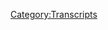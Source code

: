{{Transcript
    | title         = [[125: Project Camelot's War In Heaven]]
    | caption       = [https://knowledgefight.libsyn.com/knowledge-fight-project-camelots-war-in-heaven Listen to this episode on Libsyn]
    | episodeNumber = [[125: Project Camelot's War In Heaven|125]]
    | length        = 01:32:51
}}

{{MessageBox
    | header     = Warning: Bot Generated Content
    | text       = This transcript was automatically generated by transcription software and likely contains many mistakes and misattributions. Please check the audio for definitive quotes, attribution, and context.
    | image      = N3yvass4myg91.webp
    | imagewidth = 50px
    | id         = warning
}}

{{TranscriptBlock
    | name      = Unknown Speaker
    | timestamp = 00:00:00.000
    | text      = Andy in Kansas, you're on the air. Thanks for holding
}}

{{TranscriptBlock
    | name      = Unknown Speaker
    | timestamp = 00:00:03.839
    | text      = Hello Alex, I'm a first time caller. I'm a huge fan. I love your work. I love you
}}

{{TranscriptBlock
    | name      = Unknown Speaker
    | timestamp = 00:00:07.799
    | text      = Hey everybody welcome back to knowledge fight. I'm Dan. I'm Jordan
}}

{{TranscriptBlock
    | name      = Unknown Speaker
    | timestamp = 00:00:11.039
    | text      = We're a couple dudes like to sit around drink novelty beverages and talk a little bit about Alex Jones
}}

{{TranscriptBlock
    | name      = Unknown Speaker
    | timestamp = 00:00:15.359
    | text      = That is indeed what we do Dan. How are you today, sir? Oh, I'm doing just fantastic
}}

{{TranscriptBlock
    | name      = Unknown Speaker
    | timestamp = 00:00:19.640
    | text      = we are drinking a goats on goats do roam tonight, which is a very interesting and
}}

{{TranscriptBlock
    | name      = Unknown Speaker
    | timestamp = 00:00:25.359
    | text      = I accidentally fitting
}}

{{TranscriptBlock
    | name      = Unknown Speaker
    | timestamp = 00:00:28.839
    | text      = Wine for us to be drinking this evening. It's my favorite porn movie from the 80s
}}

{{TranscriptBlock
    | name      = Unknown Speaker
    | timestamp = 00:00:32.899
    | text      = That's for sure so generally speaking this podcast is about how I know a lot about Alex Jones
}}

{{TranscriptBlock
    | name      = Unknown Speaker
    | timestamp = 00:00:37.560
    | text      = I don't know anything about Alex Jones and that that's generally how we do things today before we get going
}}

{{TranscriptBlock
    | name      = Unknown Speaker
    | timestamp = 00:00:42.939
    | text      = I would like to start things off by being all business and give a couple shoutouts to our new donors nice nicely done
}}

{{TranscriptBlock
    | name      = Unknown Speaker
    | timestamp = 00:00:49.740
    | text      = Thank you. I'd like to give a shout out to rice who has joined up with the show. We really appreciate it
}}

{{TranscriptBlock
    | name      = Unknown Speaker
    | timestamp = 00:00:54.359
    | text      = I'm a policy wonk. Thank you so much. Thank you very much rice. I don't know if it's pronounced rice
}}

{{TranscriptBlock
    | name      = Unknown Speaker
    | timestamp = 00:00:59.679
    | text      = I've never actually our HYS. Yeah, well, I mean it's the New Zealander rice Darby who is a very very funny
}}

{{TranscriptBlock
    | name      = Unknown Speaker
    | timestamp = 00:01:06.840
    | text      = Comedian and actor and writer and we have so many celebrities give them to the show. I don't know
}}

{{TranscriptBlock
    | name      = Unknown Speaker
    | timestamp = 00:01:11.180
    | text      = Yeah, I don't know all of these great celebrities. We appreciate it
}}

{{TranscriptBlock
    | name      = Unknown Speaker
    | timestamp = 00:01:14.840
    | text      = Also, like give a shout out to our buddy Jeff would bump it up became a foreign policy wonk. I'm a policy wonk
}}

{{TranscriptBlock
    | name      = Unknown Speaker
    | timestamp = 00:01:24.680
    | text      = Thank you so much fantastic. We appreciate it guys
}}

{{TranscriptBlock
    | name      = Unknown Speaker
    | timestamp = 00:01:29.040
    | text      = Guess what what we're in a situation where I need to give a little bit of an update
}}

{{TranscriptBlock
    | name      = Unknown Speaker
    | timestamp = 00:01:32.840
    | text      = Oh, no, so at the beginning of January
}}

{{TranscriptBlock
    | name      = Unknown Speaker
    | timestamp = 00:01:35.840
    | text      = I made an announcement that if we bumped up the donations a hundred dollars within the month
}}

{{TranscriptBlock
    | name      = Unknown Speaker
    | timestamp = 00:01:41.439
    | text      = You know bumping it up on a regular basis, you know, it's a hundred dollars of recurring donations, right?
}}

{{TranscriptBlock
    | name      = Unknown Speaker
    | timestamp = 00:01:47.120
    | text      = monthly sponsorship as it were that we would begin doing a breakdown of Alex Jones's film
}}

{{TranscriptBlock
    | name      = Unknown Speaker
    | timestamp = 00:01:54.920
    | text      = Endgame and that we would put out the episode starting in
}}

{{TranscriptBlock
    | name      = Unknown Speaker
    | timestamp = 00:01:58.640
    | text      = February. Yeah, we're gonna do a 36 hour live stream, right? This is a money bomb. Basically. This is what this is
}}

{{TranscriptBlock
    | name      = Unknown Speaker
    | timestamp = 00:02:03.760
    | text      = It's gonna end up. All right
}}

{{TranscriptBlock
    | name      = Unknown Speaker
    | timestamp = 00:02:05.840
    | text      = So the report that we have now because this is gonna be our last episode in January
}}

{{TranscriptBlock
    | name      = Unknown Speaker
    | timestamp = 00:02:10.400
    | text      = Probably inevitably become what we hate Dan. No that no we get into before you continue
}}

{{TranscriptBlock
    | name      = Unknown Speaker
    | timestamp = 00:02:15.639
    | text      = Can we get into the larger philosophical issue? No, okay
}}

{{TranscriptBlock
    | name      = Unknown Speaker
    | timestamp = 00:02:21.520
    | text      = So at this point
}}

{{TranscriptBlock
    | name      = Unknown Speaker
    | timestamp = 00:02:23.120
    | text      = This is gonna be our last episode in January and we've made it 85% of the way to the goal and here's where I'm at
}}

{{TranscriptBlock
    | name      = Unknown Speaker
    | timestamp = 00:02:30.159
    | text      = There's no damn way that we can make that kind of progress and then be be like, yeah, we're $15 short
}}

{{TranscriptBlock
    | name      = Unknown Speaker
    | timestamp = 00:02:36.719
    | text      = Of course, that's an asshole thing to do if we've got guys as much as I love you and thank you so much for donating
}}

{{TranscriptBlock
    | name      = Unknown Speaker
    | timestamp = 00:02:43.439
    | text      = Yeah, chances are if we had gotten like $15 Dan would have been like, yeah, we're fucking doing it man
}}

{{TranscriptBlock
    | name      = Unknown Speaker
    | timestamp = 00:02:48.680
    | text      = We can't disappoint the listener course not
}}

{{TranscriptBlock
    | name      = Unknown Speaker
    | timestamp = 00:02:51.080
    | text      = So even though we have a responsibility to those who gave that $15 to do a fucking good job
}}

{{TranscriptBlock
    | name      = Unknown Speaker
    | timestamp = 00:02:56.719
    | text      = that's what I believe in and so in in celebration of the people who have been so nice to donate and all that and and
}}

{{TranscriptBlock
    | name      = Unknown Speaker
    | timestamp = 00:03:02.800
    | text      = With the understanding that people will continue to donate as things go along and all that we were they'll all cancel it and hey
}}

{{TranscriptBlock
    | name      = Unknown Speaker
    | timestamp = 00:03:09.000
    | text      = Man, that shit happened to me bummed out. Yeah
}}

{{TranscriptBlock
    | name      = Unknown Speaker
    | timestamp = 00:03:12.800
    | text      = We would take those episodes off the internet, I think that's what we would have to do, right?
}}

{{TranscriptBlock
    | name      = Unknown Speaker
    | timestamp = 00:03:16.680
    | text      = It would be such a dick move for me to say like that didn't make the goal fuck y'all
}}

{{TranscriptBlock
    | name      = Unknown Speaker
    | timestamp = 00:03:20.840
    | text      = So we will be doing that anyway, of course, of course
}}

{{TranscriptBlock
    | name      = Unknown Speaker
    | timestamp = 00:03:24.400
    | text      = And we have to figure out exactly what the structure is going to be
}}

{{TranscriptBlock
    | name      = Unknown Speaker
    | timestamp = 00:03:28.300
    | text      = And because we didn't hit that goal. We might end up putting the first one out in the middle of February, but it will be
}}

{{TranscriptBlock
    | name      = Unknown Speaker
    | timestamp = 00:03:36.139
    | text      = So, okay
}}

{{TranscriptBlock
    | name      = Unknown Speaker
    | timestamp = 00:03:38.379
    | text      = We're gonna do it kids
}}

{{TranscriptBlock
    | name      = Unknown Speaker
    | timestamp = 00:03:39.939
    | text      = But there is going to be a punishment for not making it all the way to punishment
}}

{{TranscriptBlock
    | name      = Unknown Speaker
    | timestamp = 00:03:44.300
    | text      = Which is yes, we get to play by our own rules
}}

{{TranscriptBlock
    | name      = Unknown Speaker
    | timestamp = 00:03:46.659
    | text      = So those are coming and I appreciate it. Anyway, Jordan in in
}}

{{TranscriptBlock
    | name      = Unknown Speaker
    | timestamp = 00:03:51.659
    | text      = In recognition of the fact that you know, we're back in the past in 2008 listening to Alex Jones episodes
}}

{{TranscriptBlock
    | name      = Unknown Speaker
    | timestamp = 00:03:59.180
    | text      = And now I've got a whole bunch of endgame. I've got to be breaking down
}}

{{TranscriptBlock
    | name      = Unknown Speaker
    | timestamp = 00:04:02.780
    | text      = You're gonna have to work very hard and thankfully well, thankfully none of that will be on my shoulders none
}}

{{TranscriptBlock
    | name      = Unknown Speaker
    | timestamp = 00:04:09.780
    | text      = 0% of watching that movie and I realized that like, you know before we jump into that that deep water
}}

{{TranscriptBlock
    | name      = Unknown Speaker
    | timestamp = 00:04:15.659
    | text      = I realized that I need a break and that the audience needs a break from Alex Jones
}}

{{TranscriptBlock
    | name      = Unknown Speaker
    | timestamp = 00:04:20.100
    | text      = So here's a clip of what we're gonna be covering
}}

{{TranscriptBlock
    | name      = Unknown Speaker
    | timestamp = 00:04:23.860
    | text      = It's really easy
}}

{{TranscriptBlock
    | name      = Unknown Speaker
    | timestamp = 00:04:28.540
    | text      = Did you hear what he said
}}

{{TranscriptBlock
    | name      = Unknown Speaker
    | timestamp = 00:04:32.060
    | text      = I don't need to know play it again. It's really easy to blow up a planet for example hurt
}}

{{TranscriptBlock
    | name      = Unknown Speaker
    | timestamp = 00:04:42.500
    | text      = Yes
}}

{{TranscriptBlock
    | name      = Unknown Speaker
    | timestamp = 00:04:44.259
    | text      = We are ladies and gentlemen doing a project Camelot episode today
}}

{{TranscriptBlock
    | name      = Unknown Speaker
    | timestamp = 00:04:48.899
    | text      = Okay, yeah, you okay guys you just so, you know pre-show Jordan said turn my headphones
}}

{{TranscriptBlock
    | name      = Unknown Speaker
    | timestamp = 00:04:55.980
    | text      = Music was insanely loud
}}

{{TranscriptBlock
    | name      = Unknown Speaker
    | timestamp = 00:04:58.100
    | text      = But now that I know we're project Camelot and I want it blaring and you want to fully hear that
}}

{{TranscriptBlock
    | name      = Unknown Speaker
    | timestamp = 00:05:02.860
    | text      = I want it all over the place. So I was I think I keep my finger on the pulse of project Camelot
}}

{{TranscriptBlock
    | name      = Unknown Speaker
    | timestamp = 00:05:08.420
    | text      = I of course I check in from time to time to see if there's if Mark Richards has a repeat right here
}}

{{TranscriptBlock
    | name      = Unknown Speaker
    | timestamp = 00:05:13.019
    | text      = It's who doesn't keep a pulse on project Camelot. That's a great. That's a great question. Yeah, so I
}}

{{TranscriptBlock
    | name      = Unknown Speaker
    | timestamp = 00:05:18.259
    | text      = I generally find stuff that's like who gives a shit right like there'll be weird
}}

{{TranscriptBlock
    | name      = Unknown Speaker
    | timestamp = 00:05:24.699
    | text      = Interviews and like I don't I don't care. I'm not even gonna listen to this two hours of nonsense
}}

{{TranscriptBlock
    | name      = Unknown Speaker
    | timestamp = 00:05:29.100
    | text      = But I saw one that I was like, oh we got to get into this
}}

{{TranscriptBlock
    | name      = Unknown Speaker
    | timestamp = 00:05:33.500
    | text      = There's a gentleman by the name of Courtney Brown and he comes on the show and they talk about
}}

{{TranscriptBlock
    | name      = Unknown Speaker
    | timestamp = 00:05:40.259
    | text      = The war in heaven. Yes
}}

{{TranscriptBlock
    | name      = Unknown Speaker
    | timestamp = 00:05:42.980
    | text      = Yes, so Jordan
}}

{{TranscriptBlock
    | name      = Unknown Speaker
    | timestamp = 00:05:44.980
    | text      = It's literal heaven. Okay. No, no, don't spoil it. Don't spoil it. I don't know
}}

{{TranscriptBlock
    | name      = Unknown Speaker
    | timestamp = 00:05:48.980
    | text      = I want to know let's start off as the interview starts out with Carrie Cassidy our friend our beautiful Carrie Callahan
}}

{{TranscriptBlock
    | name      = Unknown Speaker
    | timestamp = 00:05:55.300
    | text      = Probably more anti-semitic than we want to think don't talk about it giving an introduction to the show
}}

{{TranscriptBlock
    | name      = Unknown Speaker
    | timestamp = 00:06:00.939
    | text      = Hi everyone. I'm Carrie Cassidy from project Camelot and I'm here tonight with Courtney Brown and
}}

{{TranscriptBlock
    | name      = Unknown Speaker
    | timestamp = 00:06:06.899
    | text      = We're gonna be talking about his team's remote viewing of a phrase from the Bible called war in heaven and
}}

{{TranscriptBlock
    | name      = Unknown Speaker
    | timestamp = 00:06:16.220
    | text      = This should be a really fascinating show. I'm gonna bring Courtney on the screen here with me and
}}

{{TranscriptBlock
    | name      = Unknown Speaker
    | timestamp = 00:06:23.259
    | text      = Courtney say hello to everyone
}}

{{TranscriptBlock
    | name      = Unknown Speaker
    | timestamp = 00:06:25.699
    | text      = Hi everyone. I'm glad to be here. Thanks for having me here. You're welcome
}}

{{TranscriptBlock
    | name      = Unknown Speaker
    | timestamp = 00:06:29.860
    | text      = So Jordan you have you just did she just say remote viewing? Oh, yeah. Oh, yeah
}}

{{TranscriptBlock
    | name      = Unknown Speaker
    | timestamp = 00:06:35.959
    | text      = You're not and coupled that with the phrase a war in heaven. Yes
}}

{{TranscriptBlock
    | name      = Unknown Speaker
    | timestamp = 00:06:40.279
    | text      = so these guys are going to be remote viewing like like they're going to
}}

{{TranscriptBlock
    | name      = Unknown Speaker
    | timestamp = 00:06:46.639
    | text      = Anywhere office in they're gonna do they're gonna do a conference call with the war in heaven
}}

{{TranscriptBlock
    | name      = Unknown Speaker
    | timestamp = 00:06:51.199
    | text      = What do you know about remote viewing? I know nothing about remote viewing
}}

{{TranscriptBlock
    | name      = Unknown Speaker
    | timestamp = 00:06:55.000
    | text      = I do not know everything about it, but I do know that it's not real. Okay. All right. No, you're right
}}

{{TranscriptBlock
    | name      = Unknown Speaker
    | timestamp = 00:07:01.240
    | text      = I did I should have I should have caveated that I know that much we'll get into that a little bit more as the episode
}}

{{TranscriptBlock
    | name      = Unknown Speaker
    | timestamp = 00:07:07.279
    | text      = goes along because he gets some of the specifics of it and what-have-you and
}}

{{TranscriptBlock
    | name      = Unknown Speaker
    | timestamp = 00:07:12.360
    | text      = I I can't stress enough you have
}}

{{TranscriptBlock
    | name      = Unknown Speaker
    | timestamp = 00:07:16.000
    | text      = No idea where this is going
}}

{{TranscriptBlock
    | name      = Unknown Speaker
    | timestamp = 00:07:18.839
    | text      = This is going to be one of the more fucked up episodes that we've ever gone over. Okay and unintentionally
}}

{{TranscriptBlock
    | name      = Unknown Speaker
    | timestamp = 00:07:25.620
    | text      = So Carrie Cassidy has no idea either what she's doing. Okay as she never does, right?
}}

{{TranscriptBlock
    | name      = Unknown Speaker
    | timestamp = 00:07:32.759
    | text      = But I don't wanna I don't want to give away too much too early. So let's get into this next clip where
}}

{{TranscriptBlock
    | name      = Unknown Speaker
    | timestamp = 00:07:38.560
    | text      = Courtney Brown gives a explanation of what he does and face times heaven it basically
}}

{{TranscriptBlock
    | name      = Unknown Speaker
    | timestamp = 00:07:44.680
    | text      = Yeah, so he introduces his whole shit in this next clip
}}

{{TranscriptBlock
    | name      = Unknown Speaker
    | timestamp = 00:07:48.839
    | text      = What I'd like to do in this case
}}

{{TranscriptBlock
    | name      = Unknown Speaker
    | timestamp = 00:07:50.800
    | text      = I do think a lot of people will know who you are, but give yourself a brief introduction and
}}

{{TranscriptBlock
    | name      = Unknown Speaker
    | timestamp = 00:07:56.480
    | text      = Then we'll just launch into the premise of your remote viewing
}}

{{TranscriptBlock
    | name      = Unknown Speaker
    | timestamp = 00:08:01.000
    | text      = Of the war in heaven and perhaps introduce the the various of viewers that were involved
}}

{{TranscriptBlock
    | name      = Unknown Speaker
    | timestamp = 00:08:07.759
    | text      = Also, he's going to make reference to people who are the remote viewers. One of them is named Aziz one of them
}}

{{TranscriptBlock
    | name      = Unknown Speaker
    | timestamp = 00:08:14.360
    | text      = I can't remember her name, but it's a normal name. And another one is named princess, right?
}}

{{TranscriptBlock
    | name      = Unknown Speaker
    | timestamp = 00:08:18.759
    | text      = So don't be distracted by him referencing princess when it comes up because he will. So is the premise to remote viewing a two firemen or
}}

{{TranscriptBlock
    | name      = Unknown Speaker
    | timestamp = 00:08:26.019
    | text      = Butt-fucking in a smoke-filled room? What does that mean? That's an old John Fox joke. Oh, I thought that was one of my favorites
}}

{{TranscriptBlock
    | name      = Unknown Speaker
    | timestamp = 00:08:32.159
    | text      = It's such an awful joke. It was like a the lazy dog jumps over the sleeping fox
}}

{{TranscriptBlock
    | name      = Unknown Speaker
    | timestamp = 00:08:38.159
    | text      = like a typing test
}}

{{TranscriptBlock
    | name      = Unknown Speaker
    | timestamp = 00:08:40.080
    | text      = Two firefighters are butt-fucking in a... No, no, that's that's my warm. That's my vocal warm-up before I do it
}}

{{TranscriptBlock
    | name      = Unknown Speaker
    | timestamp = 00:08:45.720
    | text      = Two firemen are butt-fucking. So anyway, back to Courtney
}}

{{TranscriptBlock
    | name      = Unknown Speaker
    | timestamp = 00:08:51.759
    | text      = Okay, sure
}}

{{TranscriptBlock
    | name      = Unknown Speaker
    | timestamp = 00:08:52.519
    | text      = Well, I'm Courtney Brown as you know
}}

{{TranscriptBlock
    | name      = Unknown Speaker
    | timestamp = 00:08:54.399
    | text      = And I'm the director of the Farsight Institute and the Farsight Institute is a non-profit and we are
}}

{{TranscriptBlock
    | name      = Unknown Speaker
    | timestamp = 00:09:01.399
    | text      = the largest biggest venue of
}}

{{TranscriptBlock
    | name      = Unknown Speaker
    | timestamp = 00:09:04.639
    | text      = the public fully
}}

{{TranscriptBlock
    | name      = Unknown Speaker
    | timestamp = 00:09:07.879
    | text      = fully open public projects for remote viewing in
}}

{{TranscriptBlock
    | name      = Unknown Speaker
    | timestamp = 00:09:11.639
    | text      = and anywhere and so what we do is we use remote viewing which is a mental procedure that was developed
}}

{{TranscriptBlock
    | name      = Unknown Speaker
    | timestamp = 00:09:19.600
    | text      = originally by the
}}

{{TranscriptBlock
    | name      = Unknown Speaker
    | timestamp = 00:09:21.120
    | text      = United States intelligence services the US Army
}}

{{TranscriptBlock
    | name      = Unknown Speaker
    | timestamp = 00:09:24.440
    | text      = military to use for espionage purposes and we're civilian and we use
}}

{{TranscriptBlock
    | name      = Unknown Speaker
    | timestamp = 00:09:30.600
    | text      = procedures that are derivative of those original military procedures and
}}

{{TranscriptBlock
    | name      = Unknown Speaker
    | timestamp = 00:09:34.879
    | text      = We use them for exploration and scientific experiments
}}

{{TranscriptBlock
    | name      = Unknown Speaker
    | timestamp = 00:09:38.960
    | text      = So where? We have a huge number of projects that we've done on our end available to see on our website Farsight.org
}}

{{TranscriptBlock
    | name      = Unknown Speaker
    | timestamp = 00:09:45.080
    | text      = F-A-R-S-I-G-H-T like seeing far
}}

{{TranscriptBlock
    | name      = Unknown Speaker
    | timestamp = 00:09:48.440
    | text      = dot org o-r-g
}}

{{TranscriptBlock
    | name      = Unknown Speaker
    | timestamp = 00:09:49.799
    | text      = Yep, and most of everything that we have up there is for free some premium projects are sold as movies
}}

{{TranscriptBlock
    | name      = Unknown Speaker
    | timestamp = 00:09:55.879
    | text      = But Warren happened... What are they about?
}}

{{TranscriptBlock
    | name      = Unknown Speaker
    | timestamp = 00:09:58.480
    | text      = Well, I went to Farsight... What are these movies about?
}}

{{TranscriptBlock
    | name      = Unknown Speaker
    | timestamp = 00:10:00.919
    | text      = I went to Farsight.org and if you go you can find a bunch of stuff like and like this guy has done
}}

{{TranscriptBlock
    | name      = Unknown Speaker
    | timestamp = 00:10:07.799
    | text      = I mean if if what he was doing was real he's doing the Lord's work. Oh, yeah
}}

{{TranscriptBlock
    | name      = Unknown Speaker
    | timestamp = 00:10:12.440
    | text      = Is he working really hard? He remote viewed back into Hitler's mind back when he was giving speeches
}}

{{TranscriptBlock
    | name      = Unknown Speaker
    | timestamp = 00:10:17.879
    | text      = That's a great fucking idea. He figured out 9-11. He's figured out what happened with the JFK assassination
}}

{{TranscriptBlock
    | name      = Unknown Speaker
    | timestamp = 00:10:24.320
    | text      = He solved the mystery of Martin Luther King Roswell area 51 the Tunguska
}}

{{TranscriptBlock
    | name      = Unknown Speaker
    | timestamp = 00:10:30.480
    | text      = explosion
}}

{{TranscriptBlock
    | name      = Unknown Speaker
    | timestamp = 00:10:31.600
    | text      = The Giza pyramids. He solved the mysteries of multiple universes. He's a figured out climate change
}}

{{TranscriptBlock
    | name      = Unknown Speaker
    | timestamp = 00:10:39.279
    | text      = Atlantis also, he's done that. Throw that one in there. Yeah. Oh, we got real problems. We got fake problems
}}

{{TranscriptBlock
    | name      = Unknown Speaker
    | timestamp = 00:10:44.919
    | text      = Come on, toss them all in there. It's very very impressive stuff. Were it real. He's figured out
}}

{{TranscriptBlock
    | name      = Unknown Speaker
    | timestamp = 00:10:51.159
    | text      = 9-11. Absolutely. Can you give me an idea of what he's figured out? That one's behind the paywall.
}}

{{TranscriptBlock
    | name      = Unknown Speaker
    | timestamp = 00:10:54.960
    | text      = Of course it is. Of course it is. It's released as a movie.
}}

{{TranscriptBlock
    | name      = Unknown Speaker
    | timestamp = 00:11:03.360
    | text      = I watched a bunch of the videos that are free and they're the most ridiculous things ever
}}

{{TranscriptBlock
    | name      = Unknown Speaker
    | timestamp = 00:11:07.840
    | text      = It's someone standing at a dry erase board usually in front of a green screen
}}

{{TranscriptBlock
    | name      = Unknown Speaker
    | timestamp = 00:11:12.679
    | text      = Perfect. And so the green screen will have some cool image behind it
}}

{{TranscriptBlock
    | name      = Unknown Speaker
    | timestamp = 00:11:16.159
    | text      = I'm already sold. And there's someone at a dry erase board being like I see sand lots of sand like oh that
}}

{{TranscriptBlock
    | name      = Unknown Speaker
    | timestamp = 00:11:22.720
    | text      = Trust it. Atlantis. Trust it. Ding-ding-ding. Nailed it. So in that clip there you heard him say though that we use government CIA
}}

{{TranscriptBlock
    | name      = Unknown Speaker
    | timestamp = 00:11:30.840
    | text      = Approved techniques. Right. Or whatever. In another interview I heard with him
}}

{{TranscriptBlock
    | name      = Unknown Speaker
    | timestamp = 00:11:34.559
    | text      = He was complaining that the CIA and the government weren't using this remote viewing technology correctly
}}

{{TranscriptBlock
    | name      = Unknown Speaker
    | timestamp = 00:11:39.179
    | text      = That's right. Exactly. If he's figured out all of that shit with only civilian funds behind a paywall. Mm-hmm
}}

{{TranscriptBlock
    | name      = Unknown Speaker
    | timestamp = 00:11:45.519
    | text      = Then imagine what DARPA could do with this
}}

{{TranscriptBlock
    | name      = Unknown Speaker
    | timestamp = 00:11:49.039
    | text      = groundbreaking revolutionary technology that allows you to see inside the mind of Hitler while giving a speech. In the past no less. In the past
}}

{{TranscriptBlock
    | name      = Unknown Speaker
    | timestamp = 00:11:56.639
    | text      = It's basically time travel. Yes, it's time travel
}}

{{TranscriptBlock
    | name      = Unknown Speaker
    | timestamp = 00:11:59.720
    | text      = So what he's referring to is this thing called Project Stargate sometimes referred to as Operation Stargate
}}

{{TranscriptBlock
    | name      = Unknown Speaker
    | timestamp = 00:12:05.840
    | text      = Kurt Russell was in that right? Absolutely. Yeah
}}

{{TranscriptBlock
    | name      = Unknown Speaker
    | timestamp = 00:12:08.080
    | text      = It's the umbrella name of a series of secret projects
}}

{{TranscriptBlock
    | name      = Unknown Speaker
    | timestamp = 00:12:11.240
    | text      = Back from the 70s and 80s that the government was doing to look into remote viewing and psychics
}}

{{TranscriptBlock
    | name      = Unknown Speaker
    | timestamp = 00:12:16.879
    | text      = That crazy government. And the reason they were doing that is because there were rumors flying around that Russia was doing it and they needed to
}}

{{TranscriptBlock
    | name      = Unknown Speaker
    | timestamp = 00:12:23.559
    | text      = keep up
}}

{{TranscriptBlock
    | name      = Unknown Speaker
    | timestamp = 00:12:24.480
    | text      = Lest the Russians have a remote viewing leg up. Lest the Russians figure out psychics. Right and they have a psychic advantage
}}

{{TranscriptBlock
    | name      = Unknown Speaker
    | timestamp = 00:12:32.240
    | text      = Over us. How? Okay. And so the project ended up being
}}

{{TranscriptBlock
    | name      = Unknown Speaker
    | timestamp = 00:12:37.080
    | text      = Discontinued in the 90s because. On account of dumbness? Yes, because we're not getting any goddamn results out of this
}}

{{TranscriptBlock
    | name      = Unknown Speaker
    | timestamp = 00:12:43.879
    | text      = This is absurd. Why do we keep doing this? So that's the government aspect that he's talking about. Is that the John Ronson
}}

{{TranscriptBlock
    | name      = Unknown Speaker
    | timestamp = 00:12:50.240
    | text      = They stare at goats? The men who stare at goats. Yes, the movie was made about that. Well, he wrote a book first
}}

{{TranscriptBlock
    | name      = Unknown Speaker
    | timestamp = 00:12:55.639
    | text      = It wasn't. Right, right. Yeah. And so the other the other piece of it is like the people have tried constantly to
}}

{{TranscriptBlock
    | name      = Unknown Speaker
    | timestamp = 00:13:02.919
    | text      = Provide empirical evidence that remote viewing is possible and every time they do so the remote viewer will give incredibly vague
}}

{{TranscriptBlock
    | name      = Unknown Speaker
    | timestamp = 00:13:11.639
    | text      = Suggestions of like I see a tree. Yeah. Stuff like that
}}

{{TranscriptBlock
    | name      = Unknown Speaker
    | timestamp = 00:13:15.440
    | text      = And then if you want to believe it, you'll go ahead and be like, oh, that's that's proof
}}

{{TranscriptBlock
    | name      = Unknown Speaker
    | timestamp = 00:13:18.960
    | text      = That's enough for me, but it's the thinnest shit ever. It's not a real thing that people can control. It's a psychic
}}

{{TranscriptBlock
    | name      = Unknown Speaker
    | timestamp = 00:13:25.480
    | text      = It's the psychic going I'm seeing somebody with the letter M in your life
}}

{{TranscriptBlock
    | name      = Unknown Speaker
    | timestamp = 00:13:30.000
    | text      = You know that kind of thing and then you just fill in the blanks, but I am painting a picture
}}

{{TranscriptBlock
    | name      = Unknown Speaker
    | timestamp = 00:13:35.240
    | text      = Intentionally. Yes. Where these people are just like sort of making it up. They're they're goofy
}}

{{TranscriptBlock
    | name      = Unknown Speaker
    | timestamp = 00:13:41.000
    | text      = They're goofy cats. They're just standing in front of a dry erase board making shit up doing it. Basically doing an improv game
}}

{{TranscriptBlock
    | name      = Unknown Speaker
    | timestamp = 00:13:46.720
    | text      = Yeah, that's what I'm saying. That's what I'm saying. That's what you should be saying. But Courtney Brown wants to tell you something else
}}

{{TranscriptBlock
    | name      = Unknown Speaker
    | timestamp = 00:13:52.639
    | text      = What's that? He wants to tell you about the rigorous training. The what? That his remote viewers go through. Okay. Listen to this. Alright
}}

{{TranscriptBlock
    | name      = Unknown Speaker
    | timestamp = 00:14:00.720
    | text      = Typically the training for people who do training at Farsight
}}

{{TranscriptBlock
    | name      = Unknown Speaker
    | timestamp = 00:14:04.759
    | text      = the training just the beginning training takes nine months and that's
}}

{{TranscriptBlock
    | name      = Unknown Speaker
    | timestamp = 00:14:09.240
    | text      = Twice a week all day
}}

{{TranscriptBlock
    | name      = Unknown Speaker
    | timestamp = 00:14:11.960
    | text      = For nine months without a break. So you're talking about between 16 and 20 hours of work
}}

{{TranscriptBlock
    | name      = Unknown Speaker
    | timestamp = 00:14:18.799
    | text      = Every week for nine months straight and that's before anybody in the world. Well real quick, but well while you're screaming
}}

{{TranscriptBlock
    | name      = Unknown Speaker
    | timestamp = 00:14:24.519
    | text      = No, no, no, hold the phone. Hold on while you're screaming about crazy and like that's nonsense and who would do this
}}

{{TranscriptBlock
    | name      = Unknown Speaker
    | timestamp = 00:14:30.600
    | text      = You would know I was specifically no, I mean you do what you do. Yeah, that's a fair point. All right, I'm gonna do it
}}

{{TranscriptBlock
    | name      = Unknown Speaker
    | timestamp = 00:14:37.120
    | text      = Yeah, there was a place in Columbia, Missouri where I spent a large portion of my life called the school of metaphysics
}}

{{TranscriptBlock
    | name      = Unknown Speaker
    | timestamp = 00:14:43.639
    | text      = Right and it was this non accredited school that someone had set up and you'd have to do really rigorous
}}

{{TranscriptBlock
    | name      = Unknown Speaker
    | timestamp = 00:14:51.080
    | text      = Training and I know this because a friend of mine got duped by them
}}

{{TranscriptBlock
    | name      = Unknown Speaker
    | timestamp = 00:14:54.000
    | text      = Of course spent tons and tons of money trying to come up the ranks
}}

{{TranscriptBlock
    | name      = Unknown Speaker
    | timestamp = 00:14:58.080
    | text      = Scientology style and they would have similar things where you'd have these long sessions where you'd need to like go through
}}

{{TranscriptBlock
    | name      = Unknown Speaker
    | timestamp = 00:15:03.799
    | text      = I'll go over all this stuff. It's a classical technique of breaking people's will yeah, but it's it's called baby. Well, it's called program
}}

{{TranscriptBlock
    | name      = Unknown Speaker
    | timestamp = 00:15:11.320
    | text      = It's not an aggressive technique in terms of like sleep deprivation and playing loud music and siccing dogs on you
}}

{{TranscriptBlock
    | name      = Unknown Speaker
    | timestamp = 00:15:17.480
    | text      = but it is a way of like letting your guard down in a slightly friendly or
}}

{{TranscriptBlock
    | name      = Unknown Speaker
    | timestamp = 00:15:23.639
    | text      = Supposed academic way in order to rebuild you in the mold that they want you to be
}}

{{TranscriptBlock
    | name      = Unknown Speaker
    | timestamp = 00:15:29.000
    | text      = it's just like base camp or base camp a
}}

{{TranscriptBlock
    | name      = Unknown Speaker
    | timestamp = 00:15:31.559
    | text      = a
}}

{{TranscriptBlock
    | name      = Unknown Speaker
    | timestamp = 00:15:32.879
    | text      = Boot camp sure. Yeah, it's just like that. It's just like that. So when he's describing this
}}

{{TranscriptBlock
    | name      = Unknown Speaker
    | timestamp = 00:15:37.200
    | text      = It's like it's the school of hard knocks to the mind
}}

{{TranscriptBlock
    | name      = Unknown Speaker
    | timestamp = 00:15:39.639
    | text      = Well, the first time that I heard this like when he's describing is Mike first of all, that's a lot
}}

{{TranscriptBlock
    | name      = Unknown Speaker
    | timestamp = 00:15:44.240
    | text      = But then my second thought immediately was like oh
}}

{{TranscriptBlock
    | name      = Unknown Speaker
    | timestamp = 00:15:46.559
    | text      = All you're doing is pre selecting that the people who come out of that training
}}

{{TranscriptBlock
    | name      = Unknown Speaker
    | timestamp = 00:15:50.159
    | text      = Are going to be the people who are crazy enough to have gone through it in the first place, right?
}}

{{TranscriptBlock
    | name      = Unknown Speaker
    | timestamp = 00:15:53.919
    | text      = And that way your organization will never be infiltrated with naysayers
}}

{{TranscriptBlock
    | name      = Unknown Speaker
    | timestamp = 00:15:57.639
    | text      = Naysayers, you'll never have people who are involved who are like, yeah, maybe I'm not actually doing anything says who me
}}

{{TranscriptBlock
    | name      = Unknown Speaker
    | timestamp = 00:16:03.559
    | text      = Anyway, back to the new new knowledge fight goal for 2018
}}

{{TranscriptBlock
    | name      = Unknown Speaker
    | timestamp = 00:16:08.000
    | text      = Infiltrate these easy far sight Academy course also get them to change the name too close to I
}}

{{TranscriptBlock
    | name      = Unknown Speaker
    | timestamp = 00:16:14.240
    | text      = Originally thought it was called far side and I was like, okay spelled with a pH. That's that's perfectly fine booty brown
}}

{{TranscriptBlock
    | name      = Unknown Speaker
    | timestamp = 00:16:20.159
    | text      = Is a professor that's my tray and booty brown or the adjunct professors
}}

{{TranscriptBlock
    | name      = Unknown Speaker
    | timestamp = 00:16:27.519
    | text      = All of their classes are just single panel fat lip got kicked out of the universe
}}

{{TranscriptBlock
    | name      = Unknown Speaker
    | timestamp = 00:16:32.200
    | text      = Yeah, anyway back to the clip we learn more about the the rigorous training
}}

{{TranscriptBlock
    | name      = Unknown Speaker
    | timestamp = 00:16:37.159
    | text      = Well, even those they exist
}}

{{TranscriptBlock
    | name      = Unknown Speaker
    | timestamp = 00:16:38.919
    | text      = So and then they start appearing in our time cross project, which is a predictive news show that comes up once a month
}}

{{TranscriptBlock
    | name      = Unknown Speaker
    | timestamp = 00:16:44.600
    | text      = If you hate it when they do that, so the next I hate it when they appear in their predictive television show
}}

{{TranscriptBlock
    | name      = Unknown Speaker
    | timestamp = 00:16:50.799
    | text      = The next step that they make is they end up in this time
}}

{{TranscriptBlock
    | name      = Unknown Speaker
    | timestamp = 00:16:55.399
    | text      = Chronicle or whatever. I forgot the name that he literally just said but I can just look at the website
}}

{{TranscriptBlock
    | name      = Unknown Speaker
    | timestamp = 00:17:01.179
    | text      = I fucking forget. Oh, here it is
}}

{{TranscriptBlock
    | name      = Unknown Speaker
    | timestamp = 00:17:04.480
    | text      = The time cross project and I watched a couple episodes of this as well
}}

{{TranscriptBlock
    | name      = Unknown Speaker
    | timestamp = 00:17:08.480
    | text      = What it's supposed to be is that it takes you have to you get you really get into it in the fifth episode
}}

{{TranscriptBlock
    | name      = Unknown Speaker
    | timestamp = 00:17:13.920
    | text      = Like you got to get through the first four
}}

{{TranscriptBlock
    | name      = Unknown Speaker
    | timestamp = 00:17:17.599
    | text      = Yeah, they're just establishing the characters and then it's an episode five it really takes off
}}

{{TranscriptBlock
    | name      = Unknown Speaker
    | timestamp = 00:17:22.559
    | text      = It's like what I was describing lost to us. Yes. It was almost exactly like what that was
}}

{{TranscriptBlock
    | name      = Unknown Speaker
    | timestamp = 00:17:27.000
    | text      = Um, so what they do at the farsight Academy or Institute or whatever the fuck?
}}

{{TranscriptBlock
    | name      = Unknown Speaker
    | timestamp = 00:17:33.480
    | text      = They have a TV show that they put out on YouTube where they tell you what next month's news is gonna be
}}

{{TranscriptBlock
    | name      = Unknown Speaker
    | timestamp = 00:17:39.480
    | text      = this is my favorite thing in the history of the world and I watched an episode of it and it was like
}}

{{TranscriptBlock
    | name      = Unknown Speaker
    | timestamp = 00:17:45.359
    | text      = One of the predictions was basically there's gonna be trouble in a state building or something like that right and they're like
}}

{{TranscriptBlock
    | name      = Unknown Speaker
    | timestamp = 00:17:51.759
    | text      = It's supposed to be in November and then so what they end up
}}

{{TranscriptBlock
    | name      = Unknown Speaker
    | timestamp = 00:17:57.480
    | text      = Great if they just have a new show where they're like
}}

{{TranscriptBlock
    | name      = Unknown Speaker
    | timestamp = 00:18:00.839
    | text      = Yeah, there's gonna be a thing right it's gonna happen next month. Oh boy. No, it is that yeah
}}

{{TranscriptBlock
    | name      = Unknown Speaker
    | timestamp = 00:18:07.720
    | text      = That is what it is. Just off the dome. Yeah, like it's an improv show basically. Yeah, fantastic
}}

{{TranscriptBlock
    | name      = Unknown Speaker
    | timestamp = 00:18:12.279
    | text      = And so what they do is they do like, okay
}}

{{TranscriptBlock
    | name      = Unknown Speaker
    | timestamp = 00:18:15.160
    | text      = Here's what's coming next month
}}

{{TranscriptBlock
    | name      = Unknown Speaker
    | timestamp = 00:18:16.400
    | text      = And then when they put out the next month's video the beginning is this guy Courtney Brown
}}

{{TranscriptBlock
    | name      = Unknown Speaker
    | timestamp = 00:18:21.079
    | text      = Having a discussion of the predictions. They made the last month. I love interpreting them to be like, oh, this is what they were talking
}}

{{TranscriptBlock
    | name      = Unknown Speaker
    | timestamp = 00:18:30.960
    | text      = There's so much you can go watch if you want to that's amazing
}}

{{TranscriptBlock
    | name      = Unknown Speaker
    | timestamp = 00:18:34.480
    | text      = I'm gonna mainline this so I watched one and like I said that prediction of there's trouble in state house buildings
}}

{{TranscriptBlock
    | name      = Unknown Speaker
    | timestamp = 00:18:40.640
    | text      = I'm a formal thing
}}

{{TranscriptBlock
    | name      = Unknown Speaker
    | timestamp = 00:18:42.240
    | text      = It was supposed to be a prediction in November. And so when Courtney Brown the next month is giving a explanation
}}

{{TranscriptBlock
    | name      = Unknown Speaker
    | timestamp = 00:18:47.680
    | text      = He's like so I easily figured out what this was because they'd had such a great drawing and the lady who was doing the prediction
}}

{{TranscriptBlock
    | name      = Unknown Speaker
    | timestamp = 00:18:55.160
    | text      = Did a drawing is like this is clearly Milo Yiannopoulos
}}

{{TranscriptBlock
    | name      = Unknown Speaker
    | timestamp = 00:18:57.599
    | text      = And so he's his thing is like she was predicting Milo Yiannopoulos is trouble on one of those University of California
}}

{{TranscriptBlock
    | name      = Unknown Speaker
    | timestamp = 00:19:05.599
    | text      = Campuses so we're playing time-traveling Pictionary exactly
}}

{{TranscriptBlock
    | name      = Unknown Speaker
    | timestamp = 00:19:09.319
    | text      = Fantastic, so he's like that's clearly what they were talking about now that event happened on October 31st
}}

{{TranscriptBlock
    | name      = Unknown Speaker
    | timestamp = 00:19:15.519
    | text      = And we were looking at November. But what we do is we cover the news it was reported in the news November 1st
}}

{{TranscriptBlock
    | name      = Unknown Speaker
    | timestamp = 00:19:22.200
    | text      = So that's why we cover
}}

{{TranscriptBlock
    | name      = Unknown Speaker
    | timestamp = 00:19:24.200
    | text      = It's like too fucking nailed it too many rules
}}

{{TranscriptBlock
    | name      = Unknown Speaker
    | timestamp = 00:19:29.960
    | text      = Technicalities anyway, he has a psychic news show fucking love it. It claims. They have a great bad
}}

{{TranscriptBlock
    | name      = Unknown Speaker
    | timestamp = 00:19:36.839
    | text      = Almost a thousand by my row man
}}

{{TranscriptBlock
    | name      = Unknown Speaker
    | timestamp = 00:19:38.839
    | text      = So anyway, the end of the month that tell you what they're wrong will be in the next month
}}

{{TranscriptBlock
    | name      = Unknown Speaker
    | timestamp = 00:19:44.019
    | text      = So rather than watching a normal news show where you find out what already happened
}}

{{TranscriptBlock
    | name      = Unknown Speaker
    | timestamp = 00:19:47.720
    | text      = This is a new show where you find out what's going to happen
}}

{{TranscriptBlock
    | name      = Unknown Speaker
    | timestamp = 00:19:50.200
    | text      = Love it, and we're doing the statistical analysis for that now. It's been extremely successful since we started in May of 19
}}

{{TranscriptBlock
    | name      = Unknown Speaker
    | timestamp = 00:19:58.000
    | text      = 2016 and
}}

{{TranscriptBlock
    | name      = Unknown Speaker
    | timestamp = 00:20:00.519
    | text      = After they do almost a year about or about a year of that then they start working on our mysteries projects
}}

{{TranscriptBlock
    | name      = Unknown Speaker
    | timestamp = 00:20:06.039
    | text      = Which are big projects that turn into movies and we have a few mysteries projects such as the Great Pyramid of Giza and
}}

{{TranscriptBlock
    | name      = Unknown Speaker
    | timestamp = 00:20:12.880
    | text      = And Atlantis that are available for free. I turned into the Disney movie Atlantis. I'm a guy who loves watching stuff about Atlantis
}}

{{TranscriptBlock
    | name      = Unknown Speaker
    | timestamp = 00:20:20.920
    | text      = And I will say that this video that I watched of him and his remote viewers talking about Atlantis
}}

{{TranscriptBlock
    | name      = Unknown Speaker
    | timestamp = 00:20:26.480
    | text      = Perfect is one of the worst things I've ever watched about Atlantis very lame. Oh, did they get it right though? Nope. Oh
}}

{{TranscriptBlock
    | name      = Unknown Speaker
    | timestamp = 00:20:33.319
    | text      = By the way, there is no right
}}

{{TranscriptBlock
    | name      = Unknown Speaker
    | timestamp = 00:20:35.799
    | text      = And it was a whole bunch of other projects that we've had that are available for free and we have some premium projects that we
}}

{{TranscriptBlock
    | name      = Unknown Speaker
    | timestamp = 00:20:41.079
    | text      = offer as as regular movies through Vimeo and Amazon and DVDs and things like that and
}}

{{TranscriptBlock
    | name      = Unknown Speaker
    | timestamp = 00:20:46.839
    | text      = The war in heaven is one of those that just came out and it's a three-hour
}}

{{TranscriptBlock
    | name      = Unknown Speaker
    | timestamp = 00:20:52.319
    | text      = Future
}}

{{TranscriptBlock
    | name      = Unknown Speaker
    | timestamp = 00:20:53.799
    | text      = Unbelievable. It's very believable when you see it and you watch it. No, it's but just conceptually. It's so amazing
}}

{{TranscriptBlock
    | name      = Unknown Speaker
    | timestamp = 00:21:00.599
    | text      = You think it's just impossible, but it is very possible that we were able to pursue what this is all about
}}

{{TranscriptBlock
    | name      = Unknown Speaker
    | timestamp = 00:21:06.160
    | text      = Sure. Also, it's cost 12 bucks to watch. So I was I wasn't gonna pay just for wait just to watch it
}}

{{TranscriptBlock
    | name      = Unknown Speaker
    | timestamp = 00:21:13.400
    | text      = You don't even get a DVD copy
}}

{{TranscriptBlock
    | name      = Unknown Speaker
    | timestamp = 00:21:15.440
    | text      = DVD copies are coming soon
}}

{{TranscriptBlock
    | name      = Unknown Speaker
    | timestamp = 00:21:19.680
    | text      = On the website it says the Amazon link will be updated when they're available
}}

{{TranscriptBlock
    | name      = Unknown Speaker
    | timestamp = 00:21:23.599
    | text      = I swear to God guys if you need anybody
}}

{{TranscriptBlock
    | name      = Unknown Speaker
    | timestamp = 00:21:27.519
    | text      = Nick Cage will do that movie for 20 bucks in a sandwich. I guarantee that he did Left Behind
}}

{{TranscriptBlock
    | name      = Unknown Speaker
    | timestamp = 00:21:33.640
    | text      = Of course, he'll do Farsight. So I like I said
}}

{{TranscriptBlock
    | name      = Unknown Speaker
    | timestamp = 00:21:37.200
    | text      = I'm not paying 12 bucks to watch this thing or even if I got to own it
}}

{{TranscriptBlock
    | name      = Unknown Speaker
    | timestamp = 00:21:40.400
    | text      = I still probably wouldn't pay 12 bucks for it. Did you get a signed copy?
}}

{{TranscriptBlock
    | name      = Unknown Speaker
    | timestamp = 00:21:43.799
    | text      = Yeah, probably this guy seems like you would do just about anything
}}

{{TranscriptBlock
    | name      = Unknown Speaker
    | timestamp = 00:21:46.720
    | text      = So you might be asking yourself at this point even though you know
}}

{{TranscriptBlock
    | name      = Unknown Speaker
    | timestamp = 00:21:50.359
    | text      = We can't watch it because I'm not again not giving this guy any money because it's too good. We're still wondering
}}

{{TranscriptBlock
    | name      = Unknown Speaker
    | timestamp = 00:21:54.960
    | text      = What is this war in heaven about what's going on with oh, I completely forgotten about that
}}

{{TranscriptBlock
    | name      = Unknown Speaker
    | timestamp = 00:21:59.640
    | text      = I was back on why why is it that we can time travel? No, don't worry about that. Okay
}}

{{TranscriptBlock
    | name      = Unknown Speaker
    | timestamp = 00:22:04.720
    | text      = Can you describe?
}}

{{TranscriptBlock
    | name      = Unknown Speaker
    | timestamp = 00:22:06.519
    | text      = The the the target so to speak how they were given the target and what I I'm not sure
}}

{{TranscriptBlock
    | name      = Unknown Speaker
    | timestamp = 00:22:13.880
    | text      = What the objective was why you chose that particular target? Well in many cultures many religions
}}

{{TranscriptBlock
    | name      = Unknown Speaker
    | timestamp = 00:22:21.880
    | text      = There are there's talk there's written in ancient texts about this big battle that happened
}}

{{TranscriptBlock
    | name      = Unknown Speaker
    | timestamp = 00:22:27.640
    | text      = among the gods and things like that in heaven and
}}

{{TranscriptBlock
    | name      = Unknown Speaker
    | timestamp = 00:22:31.200
    | text      = You get that in the Vedic text you get that in the Ramayana and Hindu text you get that in a zillion
}}

{{TranscriptBlock
    | name      = Unknown Speaker
    | timestamp = 00:22:38.000
    | text      = Texts that sorry in text that Zachariah Sitchin has has looked at me bring back
}}

{{TranscriptBlock
    | name      = Unknown Speaker
    | timestamp = 00:22:44.279
    | text      = So Zachariah Sitchin is
}}

{{TranscriptBlock
    | name      = Unknown Speaker
    | timestamp = 00:22:47.200
    | text      = He's the ancient aliens guy
}}

{{TranscriptBlock
    | name      = Unknown Speaker
    | timestamp = 00:22:48.839
    | text      = I've read a couple of his books and he's roundly criticized for not being able to translate the languages
}}

{{TranscriptBlock
    | name      = Unknown Speaker
    | timestamp = 00:22:54.480
    | text      = He's translating like Sumerian amazing and what-have-you. He's a real bad scholar
}}

{{TranscriptBlock
    | name      = Unknown Speaker
    | timestamp = 00:22:59.960
    | text      = but also to the question of why or why does this
}}

{{TranscriptBlock
    | name      = Unknown Speaker
    | timestamp = 00:23:03.839
    | text      = Warring gods theme seem to run consistently throughout so many cultures. I would give a much simpler explanation than
}}

{{TranscriptBlock
    | name      = Unknown Speaker
    | timestamp = 00:23:11.720
    | text      = What he's going to give here in a minute and that is that
}}

{{TranscriptBlock
    | name      = Unknown Speaker
    | timestamp = 00:23:15.599
    | text      = You know cultures needed an explanation for phenomenon that they couldn't understand science
}}

{{TranscriptBlock
    | name      = Unknown Speaker
    | timestamp = 00:23:21.079
    | text      = The nature that sort of things they didn't have ways to do that
}}

{{TranscriptBlock
    | name      = Unknown Speaker
    | timestamp = 00:23:25.160
    | text      = So they created gods and then they had to come up with a reason why bad things happen
}}

{{TranscriptBlock
    | name      = Unknown Speaker
    | timestamp = 00:23:29.400
    | text      = Obviously, it's because these gods aren't working in sync that is consistent throughout all cultures
}}

{{TranscriptBlock
    | name      = Unknown Speaker
    | timestamp = 00:23:34.519
    | text      = The reason that there's trouble is because some gods have petty
}}

{{TranscriptBlock
    | name      = Unknown Speaker
    | timestamp = 00:23:38.420
    | text      = Differences with other gods and we are pawns that get killed in in the mix as they play out their struggles
}}

{{TranscriptBlock
    | name      = Unknown Speaker
    | timestamp = 00:23:45.680
    | text      = That's why because you have to explain famine you have to explain natural disasters
}}

{{TranscriptBlock
    | name      = Unknown Speaker
    | timestamp = 00:23:50.660
    | text      = You have to explain those sorts of things with counter theory, okay?
}}

{{TranscriptBlock
    | name      = Unknown Speaker
    | timestamp = 00:23:55.319
    | text      = They're actually right
}}

{{TranscriptBlock
    | name      = Unknown Speaker
    | timestamp = 00:23:56.759
    | text      = Everybody has always known that the gods have been fighting right and we have to figure out a way to stop them from fighting
}}

{{TranscriptBlock
    | name      = Unknown Speaker
    | timestamp = 00:24:02.400
    | text      = So what we're gonna do we're gonna go back in time to before the gods were fighting
}}

{{TranscriptBlock
    | name      = Unknown Speaker
    | timestamp = 00:24:07.079
    | text      = We need a drug in a remote view that Jordan. We need a dry erase. All right, you've got one right over there
}}

{{TranscriptBlock
    | name      = Unknown Speaker
    | timestamp = 00:24:11.720
    | text      = It's true. We're gonna do it. We're gonna also Hitler was there
}}

{{TranscriptBlock
    | name      = Unknown Speaker
    | timestamp = 00:24:16.759
    | text      = So we're gonna remote view into Hitler before the gods start fighting. I'm assuming it's Hitler's fault
}}

{{TranscriptBlock
    | name      = Unknown Speaker
    | timestamp = 00:24:21.680
    | text      = He did something crazy. You know, what's crazy about worship to goddess. Here's the weirdest thing
}}

{{TranscriptBlock
    | name      = Unknown Speaker
    | timestamp = 00:24:27.279
    | text      = The Greek pantheon. Mm-hmm
}}

{{TranscriptBlock
    | name      = Unknown Speaker
    | timestamp = 00:24:30.539
    | text      = Hated the Jews it's a such a weird thing and I'll tell you why Hitler did you remote view that Hitler is okay
}}

{{TranscriptBlock
    | name      = Unknown Speaker
    | timestamp = 00:24:36.319
    | text      = So anyway back to this he was pulled from Athena's ear while Zeus was pulling Athena from his ear
}}

{{TranscriptBlock
    | name      = Unknown Speaker
    | timestamp = 00:24:41.960
    | text      = Let's let's get back to the war in heaven stuff where we get too far a feel into being correct. Yes
}}

{{TranscriptBlock
    | name      = Unknown Speaker
    | timestamp = 00:24:48.440
    | text      = in a whole bunch of books about
}}

{{TranscriptBlock
    | name      = Unknown Speaker
    | timestamp = 00:24:50.119
    | text      = You get this idea about the war the war the war the big war in heaven and in the Judeo-christian
}}

{{TranscriptBlock
    | name      = Unknown Speaker
    | timestamp = 00:24:55.519
    | text      = tradition you had you have it both in the Old Testament as well as a new and the New Testament the big mention of course is
}}

{{TranscriptBlock
    | name      = Unknown Speaker
    | timestamp = 00:25:02.440
    | text      = in revelation and so the book of Revelation chapter 12 verse 7
}}

{{TranscriptBlock
    | name      = Unknown Speaker
    | timestamp = 00:25:06.960
    | text      = It says and there was a war in heaven and Michael and his angels thought and the dragon and his angels bought
}}

{{TranscriptBlock
    | name      = Unknown Speaker
    | timestamp = 00:25:13.119
    | text      = so the real question is
}}

{{TranscriptBlock
    | name      = Unknown Speaker
    | timestamp = 00:25:14.880
    | text      = first of all, why are
}}

{{TranscriptBlock
    | name      = Unknown Speaker
    | timestamp = 00:25:16.920
    | text      = All of these different cultures different religions different prophets different everything separated by hundreds
}}

{{TranscriptBlock
    | name      = Unknown Speaker
    | timestamp = 00:25:24.240
    | text      = Sometimes thousands of years go ask a religious studies professor. I don't know they've got nothing
}}

{{TranscriptBlock
    | name      = Unknown Speaker
    | timestamp = 00:25:29.400
    | text      = Why are they all talking about this? They don't they shouldn't even know each other stuff
}}

{{TranscriptBlock
    | name      = Unknown Speaker
    | timestamp = 00:25:33.059
    | text      = Why is everybody talking about this big war in heaven? So the real question was let's do a remote viewing project
}}

{{TranscriptBlock
    | name      = Unknown Speaker
    | timestamp = 00:25:40.319
    | text      = Where we that was the real question query that that word though that phrase in chapter chapter 12 verse 7 in Revelation
}}

{{TranscriptBlock
    | name      = Unknown Speaker
    | timestamp = 00:25:47.880
    | text      = What is this? So that was stark you so the target cue was whatever the perceptions were of the original prophet
}}

{{TranscriptBlock
    | name      = Unknown Speaker
    | timestamp = 00:25:56.440
    | text      = Who was perceiving this thing that he later called the war in heaven and wrote the book of revelations about?
}}

{{TranscriptBlock
    | name      = Unknown Speaker
    | timestamp = 00:26:02.119
    | text      = and
}}

{{TranscriptBlock
    | name      = Unknown Speaker
    | timestamp = 00:26:03.680
    | text      = We wanted to find out what that what that being was first what that prophet was perceiving and so we got it
}}

{{TranscriptBlock
    | name      = Unknown Speaker
    | timestamp = 00:26:11.240
    | text      = So they got it they got it. They got it
}}

{{TranscriptBlock
    | name      = Unknown Speaker
    | timestamp = 00:26:13.759
    | text      = They wanted to go back and figure out what was going on with John of Patmos. He was trying to write revelation
}}

{{TranscriptBlock
    | name      = Unknown Speaker
    | timestamp = 00:26:19.519
    | text      = All right
}}

{{TranscriptBlock
    | name      = Unknown Speaker
    | timestamp = 00:26:19.920
    | text      = so they're gonna start a remote viewing query which I love because that makes it sound like there's a big bureaucracy of like
}}

{{TranscriptBlock
    | name      = Unknown Speaker
    | timestamp = 00:26:27.099
    | text      = Like there was a pitch meeting where these two low-level guys are like hold on pitch. Mm-hmm
}}

{{TranscriptBlock
    | name      = Unknown Speaker
    | timestamp = 00:26:33.259
    | text      = We're gonna see what happened with the war on heaven blue sky thinking
}}

{{TranscriptBlock
    | name      = Unknown Speaker
    | timestamp = 00:26:36.660
    | text      = Yeah, just just throwing that one out there and they're like, okay
}}

{{TranscriptBlock
    | name      = Unknown Speaker
    | timestamp = 00:26:39.539
    | text      = Well, we're gonna take that up the chain to whether or not heaven is fighting
}}

{{TranscriptBlock
    | name      = Unknown Speaker
    | timestamp = 00:26:43.380
    | text      = Now if we are gonna solve this what we need is really need to talk to John of Patmos. Oh shit
}}

{{TranscriptBlock
    | name      = Unknown Speaker
    | timestamp = 00:26:48.779
    | text      = He's dead whether or not it's the prophets, right?
}}

{{TranscriptBlock
    | name      = Unknown Speaker
    | timestamp = 00:26:51.819
    | text      = We're just gonna go back and see what that prophet was seeing we're gonna go back and find out John. What's your deal?
}}

{{TranscriptBlock
    | name      = Unknown Speaker
    | timestamp = 00:26:58.299
    | text      = Hey, what's what's what's what's got your crawl? Yeah, so
}}

{{TranscriptBlock
    | name      = Unknown Speaker
    | timestamp = 00:27:02.420
    | text      = He's going to get into John of Patmos here in a minute
}}

{{TranscriptBlock
    | name      = Unknown Speaker
    | timestamp = 00:27:05.140
    | text      = But before he does he's going to explain some of the results of what they found
}}

{{TranscriptBlock
    | name      = Unknown Speaker
    | timestamp = 00:27:10.619
    | text      = here
}}

{{TranscriptBlock
    | name      = Unknown Speaker
    | timestamp = 00:27:12.619
    | text      = Oh wait, do they have physical results do they do it's a whiteboard, isn't it? Well, it's a physical whiteboard
}}

{{TranscriptBlock
    | name      = Unknown Speaker
    | timestamp = 00:27:20.339
    | text      = It's a whiteboard. I knew it
}}

{{TranscriptBlock
    | name      = Unknown Speaker
    | timestamp = 00:27:21.700
    | text      = And so but before he does he makes the claim here at the beginning here that the viewers the the remote viewers didn't
}}

{{TranscriptBlock
    | name      = Unknown Speaker
    | timestamp = 00:27:28.779
    | text      = communicate with each other and all came up with the same thing and
}}

{{TranscriptBlock
    | name      = Unknown Speaker
    | timestamp = 00:27:32.900
    | text      = I don't care that he's saying that because I don't necessarily believe it. No, that sounds true and further
}}

{{TranscriptBlock
    | name      = Unknown Speaker
    | timestamp = 00:27:37.940
    | text      = Oh, I'll lay out one of my big critiques at the end of this hero. Oh, yeah, but let's listen to this clip first
}}

{{TranscriptBlock
    | name      = Unknown Speaker
    | timestamp = 00:27:44.380
    | text      = There was no communication between them and they all got the same thing this huge space battle between basically
}}

{{TranscriptBlock
    | name      = Unknown Speaker
    | timestamp = 00:27:52.380
    | text      = and basically two
}}

{{TranscriptBlock
    | name      = Unknown Speaker
    | timestamp = 00:27:54.420
    | text      = Different species although there was a couple of other species involved
}}

{{TranscriptBlock
    | name      = Unknown Speaker
    | timestamp = 00:27:57.299
    | text      = But there was two primary spiders in these two planets and one of the planets blew up
}}

{{TranscriptBlock
    | name      = Unknown Speaker
    | timestamp = 00:28:02.259
    | text      = No, it was really like a Star Wars type thing. They got the falling rocks the lava rocks coming down
}}

{{TranscriptBlock
    | name      = Unknown Speaker
    | timestamp = 00:28:08.380
    | text      = Everybody got the same thing these two opposing
}}

{{TranscriptBlock
    | name      = Unknown Speaker
    | timestamp = 00:28:10.940
    | text      = These two opposing forces with spaceships and everything. Yeah, and I was an aggressor species and looked sort of reptilian and
}}

{{TranscriptBlock
    | name      = Unknown Speaker
    | timestamp = 00:28:20.099
    | text      = The other was more humanoid they look different than us but very similar different but similar to human ones and and
}}

{{TranscriptBlock
    | name      = Unknown Speaker
    | timestamp = 00:28:27.420
    | text      = They were battling it out and the human humanoid
}}

{{TranscriptBlock
    | name      = Unknown Speaker
    | timestamp = 00:28:32.640
    | text      = Species was the underdog. They were the ones
}}

{{TranscriptBlock
    | name      = Unknown Speaker
    | timestamp = 00:28:36.200
    | text      = getting the bad they were getting the very getting to keep kicked in and the aggressor species was the
}}

{{TranscriptBlock
    | name      = Unknown Speaker
    | timestamp = 00:28:41.480
    | text      = reptilians and they were nuking the place
}}

{{TranscriptBlock
    | name      = Unknown Speaker
    | timestamp = 00:28:44.680
    | text      = They were they were nuking the place. They were they wanted to control the resources. They wanted to control the planet and
}}

{{TranscriptBlock
    | name      = Unknown Speaker
    | timestamp = 00:28:52.440
    | text      = It looks like that other the other planet would have the humanoid types
}}

{{TranscriptBlock
    | name      = Unknown Speaker
    | timestamp = 00:28:56.000
    | text      = They looked like us as a last resort just been resort
}}

{{TranscriptBlock
    | name      = Unknown Speaker
    | timestamp = 00:29:00.180
    | text      = Desperate resort just shot a bomb towards the bigger planet that they reptilians came from and they basically destroyed the entire planet
}}

{{TranscriptBlock
    | name      = Unknown Speaker
    | timestamp = 00:29:08.380
    | text      = it was a
}}

{{TranscriptBlock
    | name      = Unknown Speaker
    | timestamp = 00:29:09.900
    | text      = You know, it was a doomsday a doomsday Hail Mary type of a situation
}}

{{TranscriptBlock
    | name      = Unknown Speaker
    | timestamp = 00:29:14.539
    | text      = So that all okay. Well, I'm sorry to interrupt you here, but I'm wondering is you know, it became clear
}}

{{TranscriptBlock
    | name      = Unknown Speaker
    | timestamp = 00:29:21.539
    | text      = I guess partway through the sessions. I think at least to the viewers that we're talking about Mars
}}

{{TranscriptBlock
    | name      = Unknown Speaker
    | timestamp = 00:29:28.500
    | text      = No, they didn't know that they had no idea what this project was about. They thought it was the craziest thing that yeah
}}

{{TranscriptBlock
    | name      = Unknown Speaker
    | timestamp = 00:29:34.259
    | text      = It was pretty crazy. So now we're in Mars. Oh, yeah, we're on Mars. All right. Yeah, that's that's a reveal that is forthcoming
}}

{{TranscriptBlock
    | name      = Unknown Speaker
    | timestamp = 00:29:41.099
    | text      = Yes, here's the thing that bothers me most about this. Yeah, I think he is just fucking speechist
}}

{{TranscriptBlock
    | name      = Unknown Speaker
    | timestamp = 00:29:47.539
    | text      = Like he just he just fucking identifies with the humanoids because they look like us. That's bullshit
}}

{{TranscriptBlock
    | name      = Unknown Speaker
    | timestamp = 00:29:54.019
    | text      = The humanoids committed genocide to a planetary scale. They're the bad guys. Fuck this
}}

{{TranscriptBlock
    | name      = Unknown Speaker
    | timestamp = 00:30:00.059
    | text      = You know, this is an extension piece of shit. This is an extension of Alex Jones excusing all white terrorism
}}

{{TranscriptBlock
    | name      = Unknown Speaker
    | timestamp = 00:30:06.940
    | text      = Yeah, how dare he yeah, it's pretty crazy how this overlaps a little bit. Oh, man
}}

{{TranscriptBlock
    | name      = Unknown Speaker
    | timestamp = 00:30:11.740
    | text      = yeah, this is gonna it's gonna get worse and more overlaps, but
}}

{{TranscriptBlock
    | name      = Unknown Speaker
    | timestamp = 00:30:14.660
    | text      = The the thing that I want to point out here is that this is all just basically ancient aliens
}}

{{TranscriptBlock
    | name      = Unknown Speaker
    | timestamp = 00:30:19.700
    | text      = Like this is the stuff right out of Zechariah Sitchin's books about the planet
}}

{{TranscriptBlock
    | name      = Unknown Speaker
    | timestamp = 00:30:24.299
    | text      = I believe it's also Ender's Game if I remember correctly
}}

{{TranscriptBlock
    | name      = Unknown Speaker
    | timestamp = 00:30:30.140
    | text      = And so the reason that like this idea that the people didn't talk beforehand about what they're gonna say in this
}}

{{TranscriptBlock
    | name      = Unknown Speaker
    | timestamp = 00:30:37.500
    | text      = I don't really that doesn't charm me because I would gamble
}}

{{TranscriptBlock
    | name      = Unknown Speaker
    | timestamp = 00:30:41.140
    | text      = everything I own the the people who go through his rigorous nine-month process of
}}

{{TranscriptBlock
    | name      = Unknown Speaker
    | timestamp = 00:30:47.779
    | text      = Basically having their their brainwashed to some extent right to become one of these remote viewers
}}

{{TranscriptBlock
    | name      = Unknown Speaker
    | timestamp = 00:30:53.500
    | text      = I think there's probably an incredibly high incident of people who go through that who are
}}

{{TranscriptBlock
    | name      = Unknown Speaker
    | timestamp = 00:31:00.900
    | text      = Really into ancient aliens. I think that they might self-select
}}

{{TranscriptBlock
    | name      = Unknown Speaker
    | timestamp = 00:31:04.940
    | text      = In some ways for people who already know this mythology. Are you saying perhaps the scientific sample isn't sound?
}}

{{TranscriptBlock
    | name      = Unknown Speaker
    | timestamp = 00:31:12.019
    | text      = In this case. Yes. Are you saying that? I I have a hunch. I think they were published in fuck now
}}

{{TranscriptBlock
    | name      = Unknown Speaker
    | timestamp = 00:31:17.740
    | text      = I can't remember the name foresight now the red
}}

{{TranscriptBlock
    | name      = Unknown Speaker
    | timestamp = 00:31:23.819
    | text      = Rammed the reference from biotechnology biotechnology
}}

{{TranscriptBlock
    | name      = Unknown Speaker
    | timestamp = 00:31:27.579
    | text      = Biotechnology bring that back. I want to bring it back up. So, you know me dad. So there's a giant love
}}

{{TranscriptBlock
    | name      = Unknown Speaker
    | timestamp = 00:31:34.740
    | text      = Don't do this again. So there's a giant space battle my friend
}}

{{TranscriptBlock
    | name      = Unknown Speaker
    | timestamp = 00:31:38.140
    | text      = Yeah, of course and this planet which he's going to later called Marduk is the one that Marduk Marduk
}}

{{TranscriptBlock
    | name      = Unknown Speaker
    | timestamp = 00:31:44.619
    | text      = Yeah, also possibly known as Tiamat. Yeah. Yeah, I was gonna say do you want to do you want to make any more?
}}

{{TranscriptBlock
    | name      = Unknown Speaker
    | timestamp = 00:31:50.460
    | text      = References to old-timey religions you know, I mean, this is a hundred percent out of city
}}

{{TranscriptBlock
    | name      = Unknown Speaker
    | timestamp = 00:31:54.740
    | text      = Yeah, this is all just I mean I've read like I said two or three of his books and this is just exactly
}}

{{TranscriptBlock
    | name      = Unknown Speaker
    | timestamp = 00:32:00.660
    | text      = What Sitchin believes this is repurposed nonsense from mythology, right? But now we're gonna get to
}}

{{TranscriptBlock
    | name      = Unknown Speaker
    | timestamp = 00:32:06.819
    | text      = John of Patmos, okay, we're gonna get to some explanations of our religions that we have on earth. Where do they come from?
}}

{{TranscriptBlock
    | name      = Unknown Speaker
    | timestamp = 00:32:14.299
    | text      = Hey a revelation was pretty weird. What happened? It was pretty weird. What happened?
}}

{{TranscriptBlock
    | name      = Unknown Speaker
    | timestamp = 00:32:18.559
    | text      = Let's find out fucking Courtney knows an allegory for the fall of the Roman Empire. No, okay. You're a fool
}}

{{TranscriptBlock
    | name      = Unknown Speaker
    | timestamp = 00:32:24.799
    | text      = I am a fool. The first target was the original prophet his perceptions when he
}}

{{TranscriptBlock
    | name      = Unknown Speaker
    | timestamp = 00:32:31.559
    | text      = Was remote when he was perceiving this so-called war of heaven. What was happening to him?
}}

{{TranscriptBlock
    | name      = Unknown Speaker
    | timestamp = 00:32:37.000
    | text      = What was he looking at?
}}

{{TranscriptBlock
    | name      = Unknown Speaker
    | timestamp = 00:32:38.200
    | text      = I was he perceiving when he was getting that the second target was the actual prophet himself at the time that
}}

{{TranscriptBlock
    | name      = Unknown Speaker
    | timestamp = 00:32:45.240
    | text      = Not his perceptions, but at the time that he was receiving this vision
}}

{{TranscriptBlock
    | name      = Unknown Speaker
    | timestamp = 00:32:49.799
    | text      = What was going on with him at that time?
}}

{{TranscriptBlock
    | name      = Unknown Speaker
    | timestamp = 00:32:52.000
    | text      = that was a second target so we could see like how was he getting what she just like closing his eyes and
}}

{{TranscriptBlock
    | name      = Unknown Speaker
    | timestamp = 00:32:57.480
    | text      = Imagining this thing or it and it turned out to be an alien abduction type. So
}}

{{TranscriptBlock
    | name      = Unknown Speaker
    | timestamp = 00:33:03.079
    | text      = This is John of Patmos. We're talking about the author of the book of Revelation
}}

{{TranscriptBlock
    | name      = Unknown Speaker
    | timestamp = 00:33:07.599
    | text      = Patmos is an island and the Aegean and
}}

{{TranscriptBlock
    | name      = Unknown Speaker
    | timestamp = 00:33:09.599
    | text      = And he he basically had
}}

{{TranscriptBlock
    | name      = Unknown Speaker
    | timestamp = 00:33:14.559
    | text      = extraterrestrials
}}

{{TranscriptBlock
    | name      = Unknown Speaker
    | timestamp = 00:33:15.799
    | text      = Around him and there was one in particular big guy
}}

{{TranscriptBlock
    | name      = Unknown Speaker
    | timestamp = 00:33:19.039
    | text      = Who was force feeding this stuff into his head and he was doing the best he could he was not in control of himself
}}

{{TranscriptBlock
    | name      = Unknown Speaker
    | timestamp = 00:33:24.400
    | text      = He was on the best
}}

{{TranscriptBlock
    | name      = Unknown Speaker
    | timestamp = 00:33:25.240
    | text      = He could to try to sort it out and when he got it when the whole experience was over
}}

{{TranscriptBlock
    | name      = Unknown Speaker
    | timestamp = 00:33:29.000
    | text      = He wrote a book book of revelation and that's how we got it and it apparently is that's how it got into all these other
}}

{{TranscriptBlock
    | name      = Unknown Speaker
    | timestamp = 00:33:34.880
    | text      = Cultures apparently these extraterrestrials wanted humans to know about this thing that happened millions and millions and millions and millions of years ago
}}

{{TranscriptBlock
    | name      = Unknown Speaker
    | timestamp = 00:33:42.200
    | text      = So that we would be able to process it. Okay, why?
}}

{{TranscriptBlock
    | name      = Unknown Speaker
    | timestamp = 00:33:48.240
    | text      = So we could process it
}}

{{TranscriptBlock
    | name      = Unknown Speaker
    | timestamp = 00:33:50.640
    | text      = But we wouldn't need to process it if we didn't know about it. Also that
}}

{{TranscriptBlock
    | name      = Unknown Speaker
    | timestamp = 00:33:55.359
    | text      = These aliens fucked up because we're at the brink of nuclear war as it is
}}

{{TranscriptBlock
    | name      = Unknown Speaker
    | timestamp = 00:34:00.079
    | text      = Even with whatever warning they may have coded into revelation or something. Well, they fucking sent it to Hawaii and they didn't pay attention
}}

{{TranscriptBlock
    | name      = Unknown Speaker
    | timestamp = 00:34:07.240
    | text      = Mm-hmm. All right. All right. That's my topical reference for the month. All right, I get one
}}

{{TranscriptBlock
    | name      = Unknown Speaker
    | timestamp = 00:34:12.320
    | text      = So, I don't know man. I
}}

{{TranscriptBlock
    | name      = Unknown Speaker
    | timestamp = 00:34:14.800
    | text      = Enjoyed this this stuff to an extent like it's funny because we're not idiots
}}

{{TranscriptBlock
    | name      = Unknown Speaker
    | timestamp = 00:34:21.039
    | text      = I love it, you know, like there is an aspect of this that is like oh man. This is this is fun
}}

{{TranscriptBlock
    | name      = Unknown Speaker
    | timestamp = 00:34:26.960
    | text      = story telling if you just look at it as that
}}

{{TranscriptBlock
    | name      = Unknown Speaker
    | timestamp = 00:34:30.719
    | text      = but like
}}

{{TranscriptBlock
    | name      = Unknown Speaker
    | timestamp = 00:34:32.480
    | text      = How am I going to refute the John of Patmos wasn't kidnapped by aliens? How could you how is he going to verify?
}}

{{TranscriptBlock
    | name      = Unknown Speaker
    | timestamp = 00:34:39.239
    | text      = Do you know why you can't refute it? Because it's true. Yeah, that might be because all of the evidence points to
}}

{{TranscriptBlock
    | name      = Unknown Speaker
    | timestamp = 00:34:46.019
    | text      = Alien abduction. I love the way that he hits that. I love the way that he hits that turn too
}}

{{TranscriptBlock
    | name      = Unknown Speaker
    | timestamp = 00:34:50.880
    | text      = Is it like because it starts with with your you know
}}

{{TranscriptBlock
    | name      = Unknown Speaker
    | timestamp = 00:34:54.599
    | text      = Like oh was he closing his eyes and just imagining was he getting a vision what you're saying?
}}

{{TranscriptBlock
    | name      = Unknown Speaker
    | timestamp = 00:34:59.800
    | text      = Nope, turns out his alien abduction
}}

{{TranscriptBlock
    | name      = Unknown Speaker
    | timestamp = 00:35:01.480
    | text      = So what you're saying is he like sort of rhetorically knocks down the obvious answers and they're like, nah, nah, nah
}}

{{TranscriptBlock
    | name      = Unknown Speaker
    | timestamp = 00:35:07.159
    | text      = Yeah, nah, and he goes he goes. Oh, it's it's a it's a it's not even a zag. It's a zog
}}

{{TranscriptBlock
    | name      = Unknown Speaker
    | timestamp = 00:35:13.360
    | text      = He's zogs. He goes so far cuz you're like, okay. Well Jimmy James did yeah
}}

{{TranscriptBlock
    | name      = Unknown Speaker
    | timestamp = 00:35:18.320
    | text      = Yeah, he's gonna he's gonna slide of hand me
}}

{{TranscriptBlock
    | name      = Unknown Speaker
    | timestamp = 00:35:20.599
    | text      = No all the way right all the fucking way speaking of sleight-of-hand stuff
}}

{{TranscriptBlock
    | name      = Unknown Speaker
    | timestamp = 00:35:25.920
    | text      = some of this
}}

{{TranscriptBlock
    | name      = Unknown Speaker
    | timestamp = 00:35:28.239
    | text      = Haven't even there's a whole long
}}

{{TranscriptBlock
    | name      = Unknown Speaker
    | timestamp = 00:35:31.159
    | text      = story about this thing called project alpha that
}}

{{TranscriptBlock
    | name      = Unknown Speaker
    | timestamp = 00:35:34.719
    | text      = Randy the amazing Randy, you know the guy who set out to debunk people who are making pseudo-scientific claims
}}

{{TranscriptBlock
    | name      = Unknown Speaker
    | timestamp = 00:35:42.079
    | text      = From way back when yeah. Yeah, he there was a government program that was trying to get into like using psychics and yeah
}}

{{TranscriptBlock
    | name      = Unknown Speaker
    | timestamp = 00:35:49.320
    | text      = yeah shit and the amazing Randy planted two people within the
}}

{{TranscriptBlock
    | name      = Unknown Speaker
    | timestamp = 00:35:54.360
    | text      = The the ranks of it who were magicians that he knew right and they went through and completely
}}

{{TranscriptBlock
    | name      = Unknown Speaker
    | timestamp = 00:36:00.639
    | text      = Tricked all of these researchers and then they had a big press conference about like we are just using tricks
}}

{{TranscriptBlock
    | name      = Unknown Speaker
    | timestamp = 00:36:07.039
    | text      = We cheat and it's all nonsense all this stuff and remote viewing was involved in that as well
}}

{{TranscriptBlock
    | name      = Unknown Speaker
    | timestamp = 00:36:13.039
    | text      = It's another reason that people should be very skeptical about these ideas
}}

{{TranscriptBlock
    | name      = Unknown Speaker
    | timestamp = 00:36:16.559
    | text      = Without any no, there there's always been those there's always been those magicians. Yeah, who?
}}

{{TranscriptBlock
    | name      = Unknown Speaker
    | timestamp = 00:36:24.679
    | text      = Magicians and then they're like
}}

{{TranscriptBlock
    | name      = Unknown Speaker
    | timestamp = 00:36:26.559
    | text      = Okay, guys, you're dumb. Yeah for you. Look you've made me a lot of money, but we gotta stop this
}}

{{TranscriptBlock
    | name      = Unknown Speaker
    | timestamp = 00:36:33.199
    | text      = Also, the one of the cool things is that the Randy foundation? I believe that's the name of it. They give out awards
}}

{{TranscriptBlock
    | name      = Unknown Speaker
    | timestamp = 00:36:38.920
    | text      = That's a not a great name for a foundation because it sounds like they're like they're ready to really horny
}}

{{TranscriptBlock
    | name      = Unknown Speaker
    | timestamp = 00:36:44.320
    | text      = They're ready to fuck. So they have a foundation where they give out awards for people who are you know in skeptic communities?
}}

{{TranscriptBlock
    | name      = Unknown Speaker
    | timestamp = 00:36:50.639
    | text      = And make a lot of headway right and they have a special award called the Flying Pegasus award
}}

{{TranscriptBlock
    | name      = Unknown Speaker
    | timestamp = 00:36:55.019
    | text      = Uh-huh, and that's ironic for people who have flown a Pegasus. No, it's not fly. It's Pegasus. It's a flying pig
}}

{{TranscriptBlock
    | name      = Unknown Speaker
    | timestamp = 00:37:02.760
    | text      = Again, and the the the premise of it is it's an ironic award
}}

{{TranscriptBlock
    | name      = Unknown Speaker
    | timestamp = 00:37:07.199
    | text      = That's given out for people who are the exact opposite of what they embody, right?
}}

{{TranscriptBlock
    | name      = Unknown Speaker
    | timestamp = 00:37:10.880
    | text      = It's the it's the raspberry or the razzies. Yeah, Alex Jones won it in 2003. Of course he did
}}

{{TranscriptBlock
    | name      = Unknown Speaker
    | timestamp = 00:37:16.480
    | text      = So there's a fun wrap around there with Alex Jones
}}

{{TranscriptBlock
    | name      = Unknown Speaker
    | timestamp = 00:37:18.599
    | text      = Just got to bring him up whenever we can but Alex was not present during the space battle and we need to learn more about
}}

{{TranscriptBlock
    | name      = Unknown Speaker
    | timestamp = 00:37:25.519
    | text      = Well, we're gonna find out a little bit more about this. All right clip
}}

{{TranscriptBlock
    | name      = Unknown Speaker
    | timestamp = 00:37:28.880
    | text      = So this war in heaven
}}

{{TranscriptBlock
    | name      = Unknown Speaker
    | timestamp = 00:37:31.760
    | text      = Was a war between two species one was dominantly living on Mars and the other was living directly in
}}

{{TranscriptBlock
    | name      = Unknown Speaker
    | timestamp = 00:37:39.880
    | text      = the group was living on this other planet that often make the people call maldek and
}}

{{TranscriptBlock
    | name      = Unknown Speaker
    | timestamp = 00:37:46.960
    | text      = that was the planet that is now the asteroid belt that was totally destroyed in the war and that's the word the
}}

{{TranscriptBlock
    | name      = Unknown Speaker
    | timestamp = 00:37:54.519
    | text      = extraterrestrials have apparently wanted us to know about and so they seeded the information into our
}}

{{TranscriptBlock
    | name      = Unknown Speaker
    | timestamp = 00:38:02.320
    | text      = Collective consciousness by putting it into our religions and that was pretty easy to do. You just abduct these prophets and
}}

{{TranscriptBlock
    | name      = Unknown Speaker
    | timestamp = 00:38:07.760
    | text      = It's not even the information and then they write about it in their checks and lo and behold. We're
}}

{{TranscriptBlock
    | name      = Unknown Speaker
    | timestamp = 00:38:14.280
    | text      = He becomes slowly aware of it bada-bing bada-boom. I
}}

{{TranscriptBlock
    | name      = Unknown Speaker
    | timestamp = 00:38:18.400
    | text      = Still don't understand this plan. What do you mean the aliens? Yeah simple. What's that?
}}

{{TranscriptBlock
    | name      = Unknown Speaker
    | timestamp = 00:38:23.559
    | text      = You're so dumb. It's so simple. But what's the goal? So you're an alien, right?
}}

{{TranscriptBlock
    | name      = Unknown Speaker
    | timestamp = 00:38:27.679
    | text      = Yes
}}

{{TranscriptBlock
    | name      = Unknown Speaker
    | timestamp = 00:38:28.039
    | text      = You find a prophet that you know is going to write a book that magically is going to make it through the like the Council
}}

{{TranscriptBlock
    | name      = Unknown Speaker
    | timestamp = 00:38:34.719
    | text      = of Nicaea right it's going to make it into the Bible into the canonical Bible as opposed to all the other books that
}}

{{TranscriptBlock
    | name      = Unknown Speaker
    | timestamp = 00:38:40.599
    | text      = Were written contemporaneously and were not put into the Bible
}}

{{TranscriptBlock
    | name      = Unknown Speaker
    | timestamp = 00:38:43.840
    | text      = Well, that's why they were too obvious with the bun with the one where Jesus fought Raptors, right?
}}

{{TranscriptBlock
    | name      = Unknown Speaker
    | timestamp = 00:38:48.519
    | text      = Or the one called him dragons back then or the book of Enoch where they're like, you know
}}

{{TranscriptBlock
    | name      = Unknown Speaker
    | timestamp = 00:38:53.760
    | text      = Probable actual aliens in a right, right, but you know
}}

{{TranscriptBlock
    | name      = Unknown Speaker
    | timestamp = 00:38:56.800
    | text      = So you find this guy and you know ahead of time your fucking alien that it's going to get into the main book
}}

{{TranscriptBlock
    | name      = Unknown Speaker
    | timestamp = 00:39:02.719
    | text      = Yeah, and so what you do
}}

{{TranscriptBlock
    | name      = Unknown Speaker
    | timestamp = 00:39:05.920
    | text      = Yeah, so you walk up to him and you're like wow wow wow wow wow put your thoughts into his head like it's a day
}}

{{TranscriptBlock
    | name      = Unknown Speaker
    | timestamp = 00:39:11.199
    | text      = No, you gotta abduct him. Nah. No, that's what he's saying. He's saying they got abducted. Where did they go?
}}

{{TranscriptBlock
    | name      = Unknown Speaker
    | timestamp = 00:39:17.719
    | text      = It's not though. We're gonna get to it. It's not really an abduction. It's an abduction like scenario
}}

{{TranscriptBlock
    | name      = Unknown Speaker
    | timestamp = 00:39:24.679
    | text      = Where it's abduction adjacent, he's standing on Patmos and an alien comes over and is like why he's just putting
}}

{{TranscriptBlock
    | name      = Unknown Speaker
    | timestamp = 00:39:30.719
    | text      = Okay, putting the thoughts into his head and forcing him. He's going to explain it a little bit more later
}}

{{TranscriptBlock
    | name      = Unknown Speaker
    | timestamp = 00:39:35.280
    | text      = But before he does, okay, we got to get to this next clip where?
}}

{{TranscriptBlock
    | name      = Unknown Speaker
    | timestamp = 00:39:38.920
    | text      = Courtney Brown makes a weird great name, by the way, it's fine. Great name
}}

{{TranscriptBlock
    | name      = Unknown Speaker
    | timestamp = 00:39:43.679
    | text      = He makes a weird point about the remote viewers. Uh-huh. One more thing here
}}

{{TranscriptBlock
    | name      = Unknown Speaker
    | timestamp = 00:39:48.519
    | text      = I really want to I really want to mention it for me. It's really important
}}

{{TranscriptBlock
    | name      = Unknown Speaker
    | timestamp = 00:39:53.400
    | text      = These are Millennials these are young people
}}

{{TranscriptBlock
    | name      = Unknown Speaker
    | timestamp = 00:39:55.760
    | text      = These are not old people that came out of the military that were you know
}}

{{TranscriptBlock
    | name      = Unknown Speaker
    | timestamp = 00:40:00.679
    | text      = getting ready to retire or die or whatever least believe in the art of this so
}}

{{TranscriptBlock
    | name      = Unknown Speaker
    | timestamp = 00:40:05.480
    | text      = Having young people do these things and having a level of training that is at this level this huge level
}}

{{TranscriptBlock
    | name      = Unknown Speaker
    | timestamp = 00:40:13.840
    | text      = is just
}}

{{TranscriptBlock
    | name      = Unknown Speaker
    | timestamp = 00:40:15.440
    | text      = It's revolutionary and it's really really important for the future of humanity. What did you just say?
}}

{{TranscriptBlock
    | name      = Unknown Speaker
    | timestamp = 00:40:22.000
    | text      = I love him. You're gonna go on such a rollercoaster. I love him. Come on. Listen to him. Talk about that
}}

{{TranscriptBlock
    | name      = Unknown Speaker
    | timestamp = 00:40:27.840
    | text      = Look, I'm just happy that somebody's
}}

{{TranscriptBlock
    | name      = Unknown Speaker
    | timestamp = 00:40:31.719
    | text      = Like this is this is way better than a New York Times article where it's like
}}

{{TranscriptBlock
    | name      = Unknown Speaker
    | timestamp = 00:40:35.960
    | text      = Millennials are killing the wine industry. This dude's writing an article that's like Millennials are
}}

{{TranscriptBlock
    | name      = Unknown Speaker
    | timestamp = 00:40:41.300
    | text      = Resurrecting the crazy industry. There's two reasons why he's more interested in Millennials and why he's saying the things why they can't afford wine
}}

{{TranscriptBlock
    | name      = Unknown Speaker
    | timestamp = 00:40:48.559
    | text      = They're too busy training to see the past one of the reasons that he's making this point of Millennials
}}

{{TranscriptBlock
    | name      = Unknown Speaker
    | timestamp = 00:40:53.880
    | text      = And this is the reason he wouldn't say publicly and that is that he they're easier to trick
}}

{{TranscriptBlock
    | name      = Unknown Speaker
    | timestamp = 00:40:59.039
    | text      = Because they don't have a lot of life experience
}}

{{TranscriptBlock
    | name      = Unknown Speaker
    | timestamp = 00:41:02.239
    | text      = People are easier to trick younger people are much more
}}

{{TranscriptBlock
    | name      = Unknown Speaker
    | timestamp = 00:41:06.119
    | text      = impressionable speaking largely speaking it's not it's not a one-to-one ratio, but
}}

{{TranscriptBlock
    | name      = Unknown Speaker
    | timestamp = 00:41:11.119
    | text      = specifically if you're trying to start a cult you probably are gonna start with young people and
}}

{{TranscriptBlock
    | name      = Unknown Speaker
    | timestamp = 00:41:14.599
    | text      = Man, sin didn't start with elderly women didn't say that but the other thing he's bringing up is he's casting aspersions on people who are
}}

{{TranscriptBlock
    | name      = Unknown Speaker
    | timestamp = 00:41:21.159
    | text      = In the military and that sort of thing and this is going to play out because you know who Carrie Cassidy's sources
}}

{{TranscriptBlock
    | name      = Unknown Speaker
    | timestamp = 00:41:28.480
    | text      = Generally are military. Oh, yeah ex-military. Mm-hmm fake ex-military, right, but still respectful of the real military, right?
}}

{{TranscriptBlock
    | name      = Unknown Speaker
    | timestamp = 00:41:36.239
    | text      = so him bringing this up is
}}

{{TranscriptBlock
    | name      = Unknown Speaker
    | timestamp = 00:41:38.239
    | text      = Is Carrie's gonna push back? It's kind of something that I don't think Carrie is thrilled with so Carrie is gonna push back
}}

{{TranscriptBlock
    | name      = Unknown Speaker
    | timestamp = 00:41:44.519
    | text      = We're gonna see Carrie push back. Well, let's listen to this next. I want to see this
}}

{{TranscriptBlock
    | name      = Unknown Speaker
    | timestamp = 00:41:48.559
    | text      = This is gonna be bananas the race on Mars, you know
}}

{{TranscriptBlock
    | name      = Unknown Speaker
    | timestamp = 00:41:51.239
    | text      = It is interesting because project him like one of our most famous
}}

{{TranscriptBlock
    | name      = Unknown Speaker
    | timestamp = 00:41:55.679
    | text      = Interviews is with Buriska who is a young boy from Russia who had total
}}

{{TranscriptBlock
    | name      = Unknown Speaker
    | timestamp = 00:42:01.320
    | text      = Past life recall of his life as a soldier on Mars
}}

{{TranscriptBlock
    | name      = Unknown Speaker
    | timestamp = 00:42:04.199
    | text      = It sounds like a Korean then was in essence seated back here on earth after that
}}

{{TranscriptBlock
    | name      = Unknown Speaker
    | timestamp = 00:42:10.800
    | text      = the planet was I guess decimated so
}}

{{TranscriptBlock
    | name      = Unknown Speaker
    | timestamp = 00:42:14.159
    | text      = the surface of Mars and
}}

{{TranscriptBlock
    | name      = Unknown Speaker
    | timestamp = 00:42:16.599
    | text      = This was in a war situation as he describes and this was as you know
}}

{{TranscriptBlock
    | name      = Unknown Speaker
    | timestamp = 00:42:21.800
    | text      = He started talking about this when he was very very young to his mother and then she I guess some
}}

{{TranscriptBlock
    | name      = Unknown Speaker
    | timestamp = 00:42:27.079
    | text      = Journalist heard about it and in the community and then of course the at least that this is how the story goes
}}

{{TranscriptBlock
    | name      = Unknown Speaker
    | timestamp = 00:42:33.260
    | text      = in the scientists then
}}

{{TranscriptBlock
    | name      = Unknown Speaker
    | timestamp = 00:42:36.739
    | text      = Started to to notice him and of course now we can't get a hold of Buriska because he's probably working for the Russian government
}}

{{TranscriptBlock
    | name      = Unknown Speaker
    | timestamp = 00:42:44.500
    | text      = But nonetheless, this is he grew out of it parallel the information he was giving
}}

{{TranscriptBlock
    | name      = Unknown Speaker
    | timestamp = 00:42:50.460
    | text      = Another thing that he came across was they were
}}

{{TranscriptBlock
    | name      = Unknown Speaker
    | timestamp = 00:42:53.179
    | text      = They actually were trying to turn Jupiter into a second Sun is something he said and that makes sense. Yeah, sure
}}

{{TranscriptBlock
    | name      = Unknown Speaker
    | timestamp = 00:43:00.019
    | text      = Whatever. I like the way she said granted generally speaking stars can become bigger stars
}}

{{TranscriptBlock
    | name      = Unknown Speaker
    | timestamp = 00:43:06.300
    | text      = I don't know about planets becoming stars. Gas giants turn into stars all the time. Is that true?
}}

{{TranscriptBlock
    | name      = Unknown Speaker
    | timestamp = 00:43:11.940
    | text      = No, I mean like course now, I don't know what I don't know
}}

{{TranscriptBlock
    | name      = Unknown Speaker
    | timestamp = 00:43:15.380
    | text      = I don't know enough about the world as a whole to say do you mean the galaxy is all right?
}}

{{TranscriptBlock
    | name      = Unknown Speaker
    | timestamp = 00:43:21.300
    | text      = Yeah, I don't know enough. I'm not an astrophysicist, but I do know that
}}

{{TranscriptBlock
    | name      = Unknown Speaker
    | timestamp = 00:43:24.739
    | text      = That the Sun isn't a planet. I know that the Sun is not a planet
}}

{{TranscriptBlock
    | name      = Unknown Speaker
    | timestamp = 00:43:29.380
    | text      = I know that it seems like it would be a weird transition for Jupiter a planet to make into a star
}}

{{TranscriptBlock
    | name      = Unknown Speaker
    | timestamp = 00:43:35.820
    | text      = I don't know man. I was in I was in a class called astrology
}}

{{TranscriptBlock
    | name      = Unknown Speaker
    | timestamp = 00:43:41.139
    | text      = It was like I don't think this is the name of it because I think it's a comedian's bit like astrology
}}

{{TranscriptBlock
    | name      = Unknown Speaker
    | timestamp = 00:43:46.340
    | text      = Yeah, it's Patton's bit. Yeah physics for poet. It's exactly that though astrology for it
}}

{{TranscriptBlock
    | name      = Unknown Speaker
    | timestamp = 00:43:52.059
    | text      = Is the red planet Mars like the crimson eye of cerables?
}}

{{TranscriptBlock
    | name      = Unknown Speaker
    | timestamp = 00:43:56.619
    | text      = I had to take it in college and it was I still don't know what the professor's name was
}}

{{TranscriptBlock
    | name      = Unknown Speaker
    | timestamp = 00:44:01.699
    | text      = But it sounded like a professor mushroom. That's all I remember about it. It was a wild time
}}

{{TranscriptBlock
    | name      = Unknown Speaker
    | timestamp = 00:44:07.099
    | text      = I don't know a lot, but I know that Jupiter is not gonna become a Sun. No, it's not going to become
}}

{{TranscriptBlock
    | name      = Unknown Speaker
    | timestamp = 00:44:13.739
    | text      = No matter what you do. Jupiter could not become a Sun that in the universe we inhabit. That's not a possible thing
}}

{{TranscriptBlock
    | name      = Unknown Speaker
    | timestamp = 00:44:21.059
    | text      = Oh another thing when I was like nine, I used to tell this friend of mine who I had from the neighborhood
}}

{{TranscriptBlock
    | name      = Unknown Speaker
    | timestamp = 00:44:27.659
    | text      = I used to tell him that I was an alien that you had perfect recall from your past life exactly as a soldier
}}

{{TranscriptBlock
    | name      = Unknown Speaker
    | timestamp = 00:44:32.219
    | text      = Yes, well not as a soldier, but I was an alien that I came from another place. Were you a raptor?
}}

{{TranscriptBlock
    | name      = Unknown Speaker
    | timestamp = 00:44:36.639
    | text      = I wasn't it was a it was a humanoid planet that I'm from well then I'm out and as a young boy
}}

{{TranscriptBlock
    | name      = Unknown Speaker
    | timestamp = 00:44:41.820
    | text      = I accidentally stumbled on to the basic tenants of communism
}}

{{TranscriptBlock
    | name      = Unknown Speaker
    | timestamp = 00:44:46.019
    | text      = In trying to tell stories to my friend of this planet that I came from where everything was equal and that sort of thing
}}

{{TranscriptBlock
    | name      = Unknown Speaker
    | timestamp = 00:44:54.579
    | text      = Where everyone was taken care of yeah, I was making it up. You wrote your friend animal farm mostly
}}

{{TranscriptBlock
    | name      = Unknown Speaker
    | timestamp = 00:45:00.099
    | text      = Yeah, and I was making it up and a couple years later
}}

{{TranscriptBlock
    | name      = Unknown Speaker
    | timestamp = 00:45:02.539
    | text      = I grew out of it and I was like I should probably stop doing this shit and that's probably never told your friend, right?
}}

{{TranscriptBlock
    | name      = Unknown Speaker
    | timestamp = 00:45:07.940
    | text      = I don't still believe no probably not but he did move away
}}

{{TranscriptBlock
    | name      = Unknown Speaker
    | timestamp = 00:45:10.860
    | text      = So you might never got a chance to be like I was making that he always knew that I'm doing it now
}}

{{TranscriptBlock
    | name      = Unknown Speaker
    | timestamp = 00:45:15.300
    | text      = He knows that alien Fred. Sorry. I love the way that she's
}}

{{TranscriptBlock
    | name      = Unknown Speaker
    | timestamp = 00:45:21.099
    | text      = No, okay what I'm saying about all that is that's probably what happened with Bariska
}}

{{TranscriptBlock
    | name      = Unknown Speaker
    | timestamp = 00:45:26.179
    | text      = Yeah, as opposed to he's now working for the Russian government. No, it's definitely what I'm giving a more simple
}}

{{TranscriptBlock
    | name      = Unknown Speaker
    | timestamp = 00:45:31.099
    | text      = Real-world Occam's razor explanation for that. Oh, no, please go ahead. He is working for the Russian government. That is totally possible
}}

{{TranscriptBlock
    | name      = Unknown Speaker
    | timestamp = 00:45:37.059
    | text      = That's how they got into the election of 2016
}}

{{TranscriptBlock
    | name      = Unknown Speaker
    | timestamp = 00:45:40.280
    | text      = He was the only one who saw that people would not shut up about Hillary's emails. There you go. That's why they talked to
}}

{{TranscriptBlock
    | name      = Unknown Speaker
    | timestamp = 00:45:48.679
    | text      = Robert David Steele no
}}

{{TranscriptBlock
    | name      = Unknown Speaker
    | timestamp = 00:45:50.820
    | text      = Stephanopoulos not Stephanopoulos stuff on molyneux. No
}}

{{TranscriptBlock
    | name      = Unknown Speaker
    | timestamp = 00:45:54.699
    | text      = George Papadopoulos, that's the one okay. Now I feel racist towards Greeks. I don't know make your point anyways
}}

{{TranscriptBlock
    | name      = Unknown Speaker
    | timestamp = 00:46:01.260
    | text      = No, I just love the way that she said that's how the story goes as like when describing Bariska's
}}

{{TranscriptBlock
    | name      = Unknown Speaker
    | timestamp = 00:46:07.340
    | text      = a
}}

{{TranscriptBlock
    | name      = Unknown Speaker
    | timestamp = 00:46:08.619
    | text      = origin story of like
}}

{{TranscriptBlock
    | name      = Unknown Speaker
    | timestamp = 00:46:10.219
    | text      = Well, he started out as this small boy and he told these stories to his mother and then a journalist or that's how the story
}}

{{TranscriptBlock
    | name      = Unknown Speaker
    | timestamp = 00:46:16.500
    | text      = Goes like that's the part that she's skeptical of right? Right? Like, oh, well, this part is apocryphal the mom's
}}

{{TranscriptBlock
    | name      = Unknown Speaker
    | timestamp = 00:46:23.260
    | text      = Yeah, who knows whether or not this is how the story goes parts that are actually probably confirmable what we do know
}}

{{TranscriptBlock
    | name      = Unknown Speaker
    | timestamp = 00:46:30.320
    | text      = There was a giant space battle on Mars and this kid fucking knew it. Yeah
}}

{{TranscriptBlock
    | name      = Unknown Speaker
    | timestamp = 00:46:33.980
    | text      = He was a part of it probably fighting alongside Randy Cramer, of course space warrior Randy Cramer
}}

{{TranscriptBlock
    | name      = Unknown Speaker
    | timestamp = 00:46:39.300
    | text      = The only question that I have to ask is he's a reptoid or is he humanoid?
}}

{{TranscriptBlock
    | name      = Unknown Speaker
    | timestamp = 00:46:43.099
    | text      = We don't get into Raptors in this episode. Unfortunate risk is sounds very reptoid to me. Yeah. Yeah, it sounds almost
}}

{{TranscriptBlock
    | name      = Unknown Speaker
    | timestamp = 00:46:50.219
    | text      = I keep forgetting which side is the good one
}}

{{TranscriptBlock
    | name      = Unknown Speaker
    | timestamp = 00:46:53.099
    | text      = That's because there are no good sides dad. So in that clip you start to see Carrie be like, well, here's what I know
}}

{{TranscriptBlock
    | name      = Unknown Speaker
    | timestamp = 00:46:59.619
    | text      = These are the things that I have figured out right and she's starting to grow a little bit possibly resentful
}}

{{TranscriptBlock
    | name      = Unknown Speaker
    | timestamp = 00:47:05.860
    | text      = And it boils over a little bit in this next clip where we got our it's easy to blow up a planet drop
}}

{{TranscriptBlock
    | name      = Unknown Speaker
    | timestamp = 00:47:12.099
    | text      = Okay, there are lots of places on the planet where you have
}}

{{TranscriptBlock
    | name      = Unknown Speaker
    | timestamp = 00:47:15.539
    | text      = literally hundreds of
}}

{{TranscriptBlock
    | name      = Unknown Speaker
    | timestamp = 00:47:17.780
    | text      = high-powered nuclear weapons stored in one spot and
}}

{{TranscriptBlock
    | name      = Unknown Speaker
    | timestamp = 00:47:23.019
    | text      = if you took an
}}

{{TranscriptBlock
    | name      = Unknown Speaker
    | timestamp = 00:47:25.019
    | text      = Enemy's nuclear weapon nuclear with a bunker-busting capability just real quick
}}

{{TranscriptBlock
    | name      = Unknown Speaker
    | timestamp = 00:47:30.699
    | text      = Actually, uh, this is this clip is a little bit longer
}}

{{TranscriptBlock
    | name      = Unknown Speaker
    | timestamp = 00:47:33.420
    | text      = But I want it to play out as a whole just to hear them bickering
}}

{{TranscriptBlock
    | name      = Unknown Speaker
    | timestamp = 00:47:36.139
    | text      = So this might be a good mic down opportunity just cuz it's catty as hell
}}

{{TranscriptBlock
    | name      = Unknown Speaker
    | timestamp = 00:47:39.900
    | text      = I just love the I just it happened the same way with L Ron Hubbard where it's like they have these space weapons and everything's
}}

{{TranscriptBlock
    | name      = Unknown Speaker
    | timestamp = 00:47:46.780
    | text      = Cool, but we're gonna put that it's a b-52 bomber, right? Right. Yeah in the past, but whatever
}}

{{TranscriptBlock
    | name      = Unknown Speaker
    | timestamp = 00:47:51.699
    | text      = These are bunker-busting nuclear weapons because they of course build them the same way that we do that just makes perfect sense
}}

{{TranscriptBlock
    | name      = Unknown Speaker
    | timestamp = 00:47:57.659
    | text      = Right, if you're a group of reptoid species, you know
}}

{{TranscriptBlock
    | name      = Unknown Speaker
    | timestamp = 00:48:01.179
    | text      = May of course, why wouldn't you build a bunker buster, you know bunkers everywhere?
}}

{{TranscriptBlock
    | name      = Unknown Speaker
    | timestamp = 00:48:06.099
    | text      = So his perception is that you have a bunker buster missile type thing that goes and blows up a stockade of nuclear weapons
}}

{{TranscriptBlock
    | name      = Unknown Speaker
    | timestamp = 00:48:12.179
    | text      = Of course, right? And so why wouldn't you that's why we keep all of our nuclear weapons in a big pile, right?
}}

{{TranscriptBlock
    | name      = Unknown Speaker
    | timestamp = 00:48:18.019
    | text      = Everyone does. Yeah, everybody does this. Yeah
}}

{{TranscriptBlock
    | name      = Unknown Speaker
    | timestamp = 00:48:20.059
    | text      = And shot it into one of those places and detonated it you very likely
}}

{{TranscriptBlock
    | name      = Unknown Speaker
    | timestamp = 00:48:25.260
    | text      = Ignite all of them. They all go up at once and if they all go up at once you'd blow up the planet
}}

{{TranscriptBlock
    | name      = Unknown Speaker
    | timestamp = 00:48:31.099
    | text      = It's really easy to blow up a planet. For example heard
}}

{{TranscriptBlock
    | name      = Unknown Speaker
    | timestamp = 00:48:35.659
    | text      = This is how you blow up earth earth is an 8,000 mile ball of liquid molten
}}

{{TranscriptBlock
    | name      = Unknown Speaker
    | timestamp = 00:48:42.219
    | text      = Lava, it's just it's just just liquid and it's got an 8 mile thin crust on top of it
}}

{{TranscriptBlock
    | name      = Unknown Speaker
    | timestamp = 00:48:49.219
    | text      = like a grapeseed and
}}

{{TranscriptBlock
    | name      = Unknown Speaker
    | timestamp = 00:48:51.619
    | text      = To blow up the planet. All they need to do is puncture the
}}

{{TranscriptBlock
    | name      = Unknown Speaker
    | timestamp = 00:48:55.019
    | text      = Puncture the balloon to this I would like to remind him of volcanoes
}}

{{TranscriptBlock
    | name      = Unknown Speaker
    | timestamp = 00:49:03.500
    | text      = You poke a hole
}}

{{TranscriptBlock
    | name      = Unknown Speaker
    | timestamp = 00:49:07.219
    | text      = That's his big plan earth is a lot like a balloon right a great seed poke it. Yeah. Yeah
}}

{{TranscriptBlock
    | name      = Unknown Speaker
    | timestamp = 00:49:14.340
    | text      = Yeah, so hold on this goes on. All right, you just need to pop a big hole in the balloon
}}

{{TranscriptBlock
    | name      = Unknown Speaker
    | timestamp = 00:49:19.820
    | text      = And you whole thing will pop because the lava is under such tremendous
}}

{{TranscriptBlock
    | name      = Unknown Speaker
    | timestamp = 00:49:24.019
    | text      = Such tremendous pressure
}}

{{TranscriptBlock
    | name      = Unknown Speaker
    | timestamp = 00:49:25.619
    | text      = So if you took one of those repositories of hundreds of nuclear weapons and shot one weapon
}}

{{TranscriptBlock
    | name      = Unknown Speaker
    | timestamp = 00:49:32.219
    | text      = Into it and detonated it not on the surface, but bacon one of those bunker busting goes deep in and pull
}}

{{TranscriptBlock
    | name      = Unknown Speaker
    | timestamp = 00:49:39.019
    | text      = Okay. Well, I appreciate your you would you would destroy the entire plan, you know conjecture
}}

{{TranscriptBlock
    | name      = Unknown Speaker
    | timestamp = 00:49:43.980
    | text      = But I have to say that is your personal conjecture. That's not
}}

{{TranscriptBlock
    | name      = Unknown Speaker
    | timestamp = 00:49:48.099
    | text      = That's not what we scientifically know for a fact and what happens and we also
}}

{{TranscriptBlock
    | name      = Unknown Speaker
    | timestamp = 00:49:58.380
    | text      = You know, I think there's a lot of ways that they may be using to destroy planets
}}

{{TranscriptBlock
    | name      = Unknown Speaker
    | timestamp = 00:50:03.579
    | text      = in fact, I have some information from one of my
}}

{{TranscriptBlock
    | name      = Unknown Speaker
    | timestamp = 00:50:06.099
    | text      = Secret witnesses about that and it does involve other things such as shooting a neutron star through a wormhole
}}

{{TranscriptBlock
    | name      = Unknown Speaker
    | timestamp = 00:50:14.659
    | text      = So, you know, I think
}}

{{TranscriptBlock
    | name      = Unknown Speaker
    | timestamp = 00:50:16.820
    | text      = This is a very easy way to blow up a planet
}}

{{TranscriptBlock
    | name      = Unknown Speaker
    | timestamp = 00:50:21.019
    | text      = I'm not saying this is the way that that planet was destroyed, right?
}}

{{TranscriptBlock
    | name      = Unknown Speaker
    | timestamp = 00:50:25.300
    | text      = I'm just saying it is not hard to blow up a planet and this is a one way it could be done using current
}}

{{TranscriptBlock
    | name      = Unknown Speaker
    | timestamp = 00:50:30.780
    | text      = Technology that we have okay, but that's also what you know as a surface human
}}

{{TranscriptBlock
    | name      = Unknown Speaker
    | timestamp = 00:50:35.860
    | text      = That's not necessarily what black projects and secret space program are aware of and utilizing even to this day
}}

{{TranscriptBlock
    | name      = Unknown Speaker
    | timestamp = 00:50:43.980
    | text      = so
}}

{{TranscriptBlock
    | name      = Unknown Speaker
    | timestamp = 00:50:45.820
    | text      = At the point that I'm trying to say is that most people would say blowing a planet you can't do that
}}

{{TranscriptBlock
    | name      = Unknown Speaker
    | timestamp = 00:50:52.219
    | text      = Planets again blow up a planet. It's just really just reaching for the idea to explain to people
}}

{{TranscriptBlock
    | name      = Unknown Speaker
    | timestamp = 00:50:57.980
    | text      = It's not that hard to blow up a planet. So that's
}}

{{TranscriptBlock
    | name      = Unknown Speaker
    | timestamp = 00:51:02.340
    | text      = Has this ever been you trying to blow up a planet? I don't know how to do this
}}

{{TranscriptBlock
    | name      = Unknown Speaker
    | timestamp = 00:51:07.780
    | text      = I my hands keep slipping off of the nuclear weapon you an idiot. It's hard to blow up a planet me a genius
}}

{{TranscriptBlock
    | name      = Unknown Speaker
    | timestamp = 00:51:15.099
    | text      = No, it's not
}}

{{TranscriptBlock
    | name      = Unknown Speaker
    | timestamp = 00:51:16.420
    | text      = Fuck you. It's so easy, right?
}}

{{TranscriptBlock
    | name      = Unknown Speaker
    | timestamp = 00:51:22.380
    | text      = I don't even know about this shooting a neutron star through a wormhole
}}

{{TranscriptBlock
    | name      = Unknown Speaker
    | timestamp = 00:51:25.980
    | text      = Yeah, that's what but but that doesn't make any sense. It's less important
}}

{{TranscriptBlock
    | name      = Unknown Speaker
    | timestamp = 00:51:30.699
    | text      = What makes a neutron star would just collapse into a wormhole of its own. It's it's less important
}}

{{TranscriptBlock
    | name      = Unknown Speaker
    | timestamp = 00:51:36.139
    | text      = What makes sense and what doesn't as what is more important is this friction that we're seeing we've I've never seen
}}

{{TranscriptBlock
    | name      = Unknown Speaker
    | timestamp = 00:51:43.099
    | text      = Cassidy be like look I am more legit than you
}}

{{TranscriptBlock
    | name      = Unknown Speaker
    | timestamp = 00:51:48.219
    | text      = You're saying things that don't go in line with the project Camelot line and I gotta be polite
}}

{{TranscriptBlock
    | name      = Unknown Speaker
    | timestamp = 00:51:54.500
    | text      = But also shut you down on some stuff. It's fantastic
}}

{{TranscriptBlock
    | name      = Unknown Speaker
    | timestamp = 00:51:57.780
    | text      = It's a because everything we've ever heard from Carrie is like oh, yeah. Let's throw that in my narrative
}}

{{TranscriptBlock
    | name      = Unknown Speaker
    | timestamp = 00:52:04.500
    | text      = Yeah, no ethereals. Awesome more seasoning for the broth. Yeah
}}

{{TranscriptBlock
    | name      = Unknown Speaker
    | timestamp = 00:52:09.460
    | text      = Mars fights fuck. Yeah spider leadership wormholes
}}

{{TranscriptBlock
    | name      = Unknown Speaker
    | timestamp = 00:52:13.699
    | text      = Onboard. Yeah, wait a second. What did you just say about fucking Mars?
}}

{{TranscriptBlock
    | name      = Unknown Speaker
    | timestamp = 00:52:17.460
    | text      = You're saying that they used a bunker busting bomb to blow up a nuclear what a moron
}}

{{TranscriptBlock
    | name      = Unknown Speaker
    | timestamp = 00:52:22.420
    | text      = Everyone knows it's a fucking neutron star and or where else would the giant beetles have come from when we were fighting in Vietnam?
}}

{{TranscriptBlock
    | name      = Unknown Speaker
    | timestamp = 00:52:31.019
    | text      = idiot now Courtney what you don't understand is I've
}}

{{TranscriptBlock
    | name      = Unknown Speaker
    | timestamp = 00:52:35.099
    | text      = I've talked to other crazy people before you and they've assured me that their crazy shit is real and therefore
}}

{{TranscriptBlock
    | name      = Unknown Speaker
    | timestamp = 00:52:41.860
    | text      = I can't go along with your crazy shit
}}

{{TranscriptBlock
    | name      = Unknown Speaker
    | timestamp = 00:52:44.539
    | text      = They're having a dominant struggle about crazy shit
}}

{{TranscriptBlock
    | name      = Unknown Speaker
    | timestamp = 00:52:47.940
    | text      = Well, I mean, of course the old saying is there's more than one way to blow up a planet. Absolutely. Of course Carrie
}}

{{TranscriptBlock
    | name      = Unknown Speaker
    | timestamp = 00:52:53.420
    | text      = Yeah, it's an affluence. I'm just saying this is how you could do it if you were to do it, right?
}}

{{TranscriptBlock
    | name      = Unknown Speaker
    | timestamp = 00:52:58.500
    | text      = So I'm essentially the OJ of blowing up planets
}}

{{TranscriptBlock
    | name      = Unknown Speaker
    | timestamp = 00:53:01.900
    | text      = So that that sort of mentality of like sort of got to push back a little bit leads us to Carrie
}}

{{TranscriptBlock
    | name      = Unknown Speaker
    | timestamp = 00:53:08.199
    | text      = Cassidy accidentally asking the most salient question of all time
}}

{{TranscriptBlock
    | name      = Unknown Speaker
    | timestamp = 00:53:12.619
    | text      = That Courtney does not enjoy having asked. Okay. Was there any detail, you know, because there's this thing called actionable intelligence
}}

{{TranscriptBlock
    | name      = Unknown Speaker
    | timestamp = 00:53:21.019
    | text      = And sometimes I wonder if these remote viewings
}}

{{TranscriptBlock
    | name      = Unknown Speaker
    | timestamp = 00:53:25.300
    | text      = avoid
}}

{{TranscriptBlock
    | name      = Unknown Speaker
    | timestamp = 00:53:26.860
    | text      = Even on purpose giving us what what might be termed actionable
}}

{{TranscriptBlock
    | name      = Unknown Speaker
    | timestamp = 00:53:31.739
    | text      = Actionable intelligence things that could be checked out really that are very very hard and fast
}}

{{TranscriptBlock
    | name      = Unknown Speaker
    | timestamp = 00:53:37.340
    | text      = Now you say there are some in some of these neighbors things that were involved here that to some degree
}}

{{TranscriptBlock
    | name      = Unknown Speaker
    | timestamp = 00:53:44.139
    | text      = Have shown up in our cultures. And so in a certain sense, that's
}}

{{TranscriptBlock
    | name      = Unknown Speaker
    | timestamp = 00:53:49.420
    | text      = Information that's validated simply because it's been around for so long that something of that nature might have happened
}}

{{TranscriptBlock
    | name      = Unknown Speaker
    | timestamp = 00:53:56.619
    | text      = But do you understand what my question is here? Not really
}}

{{TranscriptBlock
    | name      = Unknown Speaker
    | timestamp = 00:54:01.059
    | text      = Okay. So the question is do you feel that these remote viewing sessions are giving you actionable intelligence?
}}

{{TranscriptBlock
    | name      = Unknown Speaker
    | timestamp = 00:54:09.460
    | text      = I'm not sure what I'm what you mean by actionable intelligence. Well, it's a military term
}}

{{TranscriptBlock
    | name      = Unknown Speaker
    | timestamp = 00:54:14.340
    | text      = I thought maybe you would be familiar with it
}}

{{TranscriptBlock
    | name      = Unknown Speaker
    | timestamp = 00:54:17.420
    | text      = But I'm not sure how you're using it. So you could explain
}}

{{TranscriptBlock
    | name      = Unknown Speaker
    | timestamp = 00:54:20.699
    | text      = Well, it actually it means that you can follow it up and find hard fast evidence in essence
}}

{{TranscriptBlock
    | name      = Unknown Speaker
    | timestamp = 00:54:26.760
    | text      = Well, our whole project is based on on that on that definition of what you just said actionable intelligence
}}

{{TranscriptBlock
    | name      = Unknown Speaker
    | timestamp = 00:54:33.980
    | text      = Oh, no, it's not. No, it is not. Oh
}}

{{TranscriptBlock
    | name      = Unknown Speaker
    | timestamp = 00:54:37.219
    | text      = man, oh
}}

{{TranscriptBlock
    | name      = Unknown Speaker
    | timestamp = 00:54:38.940
    | text      = Man, Carrie asks the one question that you are not allowed to ask on project Camelot
}}

{{TranscriptBlock
    | name      = Unknown Speaker
    | timestamp = 00:54:44.840
    | text      = Which is you fucking around? Can you prove it? Right? It's like it's it the question at its core is I
}}

{{TranscriptBlock
    | name      = Unknown Speaker
    | timestamp = 00:54:51.260
    | text      = Noticed from looking at a lot of remote viewing stuff that it seems like it's almost intentionally vague
}}

{{TranscriptBlock
    | name      = Unknown Speaker
    | timestamp = 00:54:56.980
    | text      = Yeah, and unverifiable. I feel like you don't do that. Do you quick question from me? Carrie Cassidy?
}}

{{TranscriptBlock
    | name      = Unknown Speaker
    | timestamp = 00:55:04.440
    | text      = Okay, I is
}}

{{TranscriptBlock
    | name      = Unknown Speaker
    | timestamp = 00:55:06.619
    | text      = Any of this real?
}}

{{TranscriptBlock
    | name      = Unknown Speaker
    | timestamp = 00:55:08.659
    | text      = Let me tell you are you fucking with our entire operation is based solely on real things
}}

{{TranscriptBlock
    | name      = Unknown Speaker
    | timestamp = 00:55:13.059
    | text      = That's what somebody would say if they were fucking with they were scamming people
}}

{{TranscriptBlock
    | name      = Unknown Speaker
    | timestamp = 00:55:16.260
    | text      = So and then in this next book poor care Carrie is being for look
}}

{{TranscriptBlock
    | name      = Unknown Speaker
    | timestamp = 00:55:21.780
    | text      = Here's the real victim Carrie is being forced into the one place that she has spent her entire life avoiding
}}

{{TranscriptBlock
    | name      = Unknown Speaker
    | timestamp = 00:55:28.659
    | text      = Which is the skeptics place exactly hates this, right?
}}

{{TranscriptBlock
    | name      = Unknown Speaker
    | timestamp = 00:55:33.300
    | text      = She doesn't want to have to say she wants to believe you Dan. She wants to believe in you
}}

{{TranscriptBlock
    | name      = Unknown Speaker
    | timestamp = 00:55:38.820
    | text      = She wants to know that your heart
}}

{{TranscriptBlock
    | name      = Unknown Speaker
    | timestamp = 00:55:40.820
    | text      = Despite being filled with Martian history is still pure what a good whatever
}}

{{TranscriptBlock
    | name      = Unknown Speaker
    | timestamp = 00:55:46.800
    | text      = Paranoid narrative you have about the world being some sort of
}}

{{TranscriptBlock
    | name      = Unknown Speaker
    | timestamp = 00:55:50.920
    | text      = bizarre
}}

{{TranscriptBlock
    | name      = Unknown Speaker
    | timestamp = 00:55:52.280
    | text      = I don't even know how to describe it. That's what she wants to perpetuate and he's like
}}

{{TranscriptBlock
    | name      = Unknown Speaker
    | timestamp = 00:55:58.000
    | text      = She's going out of her way because this guy is like, I think she hates him. Yeah, why did she bring this guy on?
}}

{{TranscriptBlock
    | name      = Unknown Speaker
    | timestamp = 00:56:04.440
    | text      = I don't know. It's very weird. But anyway in this next clip she asks another question like he's famous. Yes
}}

{{TranscriptBlock
    | name      = Unknown Speaker
    | timestamp = 00:56:11.119
    | text      = She asks another question that's actually really salient
}}

{{TranscriptBlock
    | name      = Unknown Speaker
    | timestamp = 00:56:14.000
    | text      = Okay, and that is that as he's been presenting it they the the humans the humanoid separate but equal
}}

{{TranscriptBlock
    | name      = Unknown Speaker
    | timestamp = 00:56:22.079
    | text      = Pity of both surface you be similar but different humans on Mars. Yes back in the day, right?
}}

{{TranscriptBlock
    | name      = Unknown Speaker
    | timestamp = 00:56:27.119
    | text      = They blew up malduk or whatever Malbec Malbec Malbec. Yeah
}}

{{TranscriptBlock
    | name      = Unknown Speaker
    | timestamp = 00:56:32.159
    | text      = Uh, which means bad, right? And so that is the about skateboards. That was the end of this war, right?
}}

{{TranscriptBlock
    | name      = Unknown Speaker
    | timestamp = 00:56:38.800
    | text      = Well, there was a mass genocide, right? They killed all the reptoids. So reptiles or
}}

{{TranscriptBlock
    | name      = Unknown Speaker
    | timestamp = 00:56:45.280
    | text      = Raptors, so
}}

{{TranscriptBlock
    | name      = Unknown Speaker
    | timestamp = 00:56:47.280
    | text      = She has a question about that though, and it's an interesting question. Like how would that be the end of the war necessarily and
}}

{{TranscriptBlock
    | name      = Unknown Speaker
    | timestamp = 00:56:55.039
    | text      = Don't think that Courtney has a good answer. Hmm was the nuclear decimation on the surface of Mars
}}

{{TranscriptBlock
    | name      = Unknown Speaker
    | timestamp = 00:57:01.099
    | text      = a
}}

{{TranscriptBlock
    | name      = Unknown Speaker
    | timestamp = 00:57:02.219
    | text      = result in in a in a
}}

{{TranscriptBlock
    | name      = Unknown Speaker
    | timestamp = 00:57:04.500
    | text      = paper, you know payback by the
}}

{{TranscriptBlock
    | name      = Unknown Speaker
    | timestamp = 00:57:08.380
    | text      = Or he was happening before the planet was destroyed
}}

{{TranscriptBlock
    | name      = Unknown Speaker
    | timestamp = 00:57:11.980
    | text      = The day with the destruction of the planet when it blew up that apparently was the end of the war
}}

{{TranscriptBlock
    | name      = Unknown Speaker
    | timestamp = 00:57:19.059
    | text      = But that was also the end of
}}

{{TranscriptBlock
    | name      = Unknown Speaker
    | timestamp = 00:57:21.659
    | text      = I mean, I know
}}

{{TranscriptBlock
    | name      = Unknown Speaker
    | timestamp = 00:57:23.699
    | text      = This may not be answerable. I'm just going down these roads
}}

{{TranscriptBlock
    | name      = Unknown Speaker
    | timestamp = 00:57:27.400
    | text      = um, why if if they you know, if you have a fleet of
}}

{{TranscriptBlock
    | name      = Unknown Speaker
    | timestamp = 00:57:33.679
    | text      = Army or whatever it is, I'm not army
}}

{{TranscriptBlock
    | name      = Unknown Speaker
    | timestamp = 00:57:35.699
    | text      = But you know above your head and it is attacking you and their home planet is blown up
}}

{{TranscriptBlock
    | name      = Unknown Speaker
    | timestamp = 00:57:41.559
    | text      = it doesn't automatically therefore follow that the fleet suddenly abandons their war and
}}

{{TranscriptBlock
    | name      = Unknown Speaker
    | timestamp = 00:57:47.480
    | text      = They can't go back to the plan. So you're correct. I'm certain you're correct and that everybody just didn't stop
}}

{{TranscriptBlock
    | name      = Unknown Speaker
    | timestamp = 00:57:54.599
    | text      = right
}}

{{TranscriptBlock
    | name      = Unknown Speaker
    | timestamp = 00:57:55.679
    | text      = you know for all intents and purposes you can imagine that
}}

{{TranscriptBlock
    | name      = Unknown Speaker
    | timestamp = 00:58:00.119
    | text      = after that
}}

{{TranscriptBlock
    | name      = Unknown Speaker
    | timestamp = 00:58:01.440
    | text      = People were just trying to sign find someplace to go. I
}}

{{TranscriptBlock
    | name      = Unknown Speaker
    | timestamp = 00:58:04.980
    | text      = Mean Mars really wasn't a very habitable easily habitable place after that either
}}

{{TranscriptBlock
    | name      = Unknown Speaker
    | timestamp = 00:58:10.199
    | text      = Well, that's when we reptilian Isis started. Well, do you remember when reptilian Isis started dude?
}}

{{TranscriptBlock
    | name      = Unknown Speaker
    | timestamp = 00:58:15.480
    | text      = We don't even talk about the analysis that clip because you just said Isis I got some news about Isis
}}

{{TranscriptBlock
    | name      = Unknown Speaker
    | timestamp = 00:58:20.679
    | text      = and we also know that there are many different races of
}}

{{TranscriptBlock
    | name      = Unknown Speaker
    | timestamp = 00:58:23.280
    | text      = Reptilians and certainly destroying one planet doesn't miss that didn't do away with them
}}

{{TranscriptBlock
    | name      = Unknown Speaker
    | timestamp = 00:58:28.880
    | text      = We know that for a fact because we have monuments, you know with reptilians on you know
}}

{{TranscriptBlock
    | name      = Unknown Speaker
    | timestamp = 00:58:34.159
    | text      = Carved on to them all over the planet. In fact Isis was tasked according to one of my
}}

{{TranscriptBlock
    | name      = Unknown Speaker
    | timestamp = 00:58:40.480
    | text      = witnesses with destroying a lot of the evidence in the Middle East of just that the reptilian domination of humans here, so
}}

{{TranscriptBlock
    | name      = Unknown Speaker
    | timestamp = 00:58:49.280
    | text      = Now we bring
}}

{{TranscriptBlock
    | name      = Unknown Speaker
    | timestamp = 00:58:51.280
    | text      = Isis oh, what will you not destroy Isis in her?
}}

{{TranscriptBlock
    | name      = Unknown Speaker
    | timestamp = 00:58:56.440
    | text      = Position or her conception was created to destroy proof of reptilian domination of Earth
}}

{{TranscriptBlock
    | name      = Unknown Speaker
    | timestamp = 00:59:03.159
    | text      = Okay, so if I understand correctly Isis not g-dubs his fault. No
}}

{{TranscriptBlock
    | name      = Unknown Speaker
    | timestamp = 00:59:09.960
    | text      = reptilians fault or perhaps humanoids fault for committing a mass genocide of the reptilians right and the way that this
}}

{{TranscriptBlock
    | name      = Unknown Speaker
    | timestamp = 00:59:16.760
    | text      = While it sounds more fun as an explanation and fanciful it at its core
}}

{{TranscriptBlock
    | name      = Unknown Speaker
    | timestamp = 00:59:22.840
    | text      = It's really still just trying to ignore the real reasons for terrorism that we discussed at the end of the last episode
}}

{{TranscriptBlock
    | name      = Unknown Speaker
    | timestamp = 00:59:28.599
    | text      = Oh, well, that's bad. Yeah, the destruction that we have laid on people and the
}}

{{TranscriptBlock
    | name      = Unknown Speaker
    | timestamp = 00:59:34.360
    | text      = desperateness of oppressed
}}

{{TranscriptBlock
    | name      = Unknown Speaker
    | timestamp = 00:59:36.519
    | text      = Populations. I love that Carrie's wargaming it to Carrie's doing a Carrie's doing our job
}}

{{TranscriptBlock
    | name      = Unknown Speaker
    | timestamp = 00:59:41.780
    | text      = This is this is a little disappointing now. I know that Carrie can war games now
}}

{{TranscriptBlock
    | name      = Unknown Speaker
    | timestamp = 00:59:46.920
    | text      = Now the whole thing is in question. So now we realize that she's been holding back all the time
}}

{{TranscriptBlock
    | name      = Unknown Speaker
    | timestamp = 00:59:51.260
    | text      = Yeah, nobody brings this out whenever she's like fuck. I'm done with this. Yeah, but it is I mean it is a good question
}}

{{TranscriptBlock
    | name      = Unknown Speaker
    | timestamp = 00:59:56.139
    | text      = They're like, okay, so they blew up the planet
}}

{{TranscriptBlock
    | name      = Unknown Speaker
    | timestamp = 00:59:57.980
    | text      = There's a fucking whole bunch of ships out there still with these reptilians right fucking attack
}}

{{TranscriptBlock
    | name      = Unknown Speaker
    | timestamp = 01:00:02.019
    | text      = I saw the reboot of Star Wars and that's what that guy was doing and his answer is like that's why he blew up
}}

{{TranscriptBlock
    | name      = Unknown Speaker
    | timestamp = 01:00:07.179
    | text      = a
}}

{{TranscriptBlock
    | name      = Unknown Speaker
    | timestamp = 01:00:08.980
    | text      = Spock's home planet his answer is like yeah
}}

{{TranscriptBlock
    | name      = Unknown Speaker
    | timestamp = 01:00:10.659
    | text      = Everyone just wants somewhere to go and then also that answers your question is to like what about Mars?
}}

{{TranscriptBlock
    | name      = Unknown Speaker
    | timestamp = 01:00:15.780
    | text      = Why can't you live on it?
}}

{{TranscriptBlock
    | name      = Unknown Speaker
    | timestamp = 01:00:16.860
    | text      = It's because the fallout of this is the fallout of that man
}}

{{TranscriptBlock
    | name      = Unknown Speaker
    | timestamp = 01:00:19.059
    | text      = So Mars wasn't inhabitable after that then again, this all goes back to ancient aliens shit his answer of like well
}}

{{TranscriptBlock
    | name      = Unknown Speaker
    | timestamp = 01:00:25.079
    | text      = You know Mars wasn't really a great place to live anyways
}}

{{TranscriptBlock
    | name      = Unknown Speaker
    | timestamp = 01:00:27.820
    | text      = Yeah, everybody's dead you might as well just fuck off into a different planet
}}

{{TranscriptBlock
    | name      = Unknown Speaker
    | timestamp = 01:00:31.659
    | text      = so at this point Carrie decides to get up on a soapbox and
}}

{{TranscriptBlock
    | name      = Unknown Speaker
    | timestamp = 01:00:34.500
    | text      = And pontificate about how we're gonna have to fight these reptilians again. Oh, of course we are and so the question becomes
}}

{{TranscriptBlock
    | name      = Unknown Speaker
    | timestamp = 01:00:41.380
    | text      = Did you know and this is just for the purposes of my audience and for people to?
}}

{{TranscriptBlock
    | name      = Unknown Speaker
    | timestamp = 01:00:48.300
    | text      = Probe into possibilities as to what this could mean
}}

{{TranscriptBlock
    | name      = Unknown Speaker
    | timestamp = 01:00:52.139
    | text      = So it's not just an idle thing where Oh somewhere in the farthest in the past
}}

{{TranscriptBlock
    | name      = Unknown Speaker
    | timestamp = 01:00:57.300
    | text      = Some earthlings were attacked on Mars and that was how it you know
}}

{{TranscriptBlock
    | name      = Unknown Speaker
    | timestamp = 01:01:01.260
    | text      = Ended up looking like it does and and basically they went to earth after that
}}

{{TranscriptBlock
    | name      = Unknown Speaker
    | timestamp = 01:01:05.460
    | text      = Well, the reptilians did follow we know they followed and we know they're here now
}}

{{TranscriptBlock
    | name      = Unknown Speaker
    | timestamp = 01:01:10.500
    | text      = And we also know that they have been here in the past because we have the carvings etc to show in the various societies
}}

{{TranscriptBlock
    | name      = Unknown Speaker
    | timestamp = 01:01:17.699
    | text      = Which includes South America all over Sumer in?
}}

{{TranscriptBlock
    | name      = Unknown Speaker
    | timestamp = 01:01:21.579
    | text      = Egypt, you know Iraq Iran, you know Syria etc etc. So what I'm saying is
}}

{{TranscriptBlock
    | name      = Unknown Speaker
    | timestamp = 01:01:27.380
    | text      = May we look forward to another battle with reptilians sometime in our future. These are just questions. Obviously, you can't answer them
}}

{{TranscriptBlock
    | name      = Unknown Speaker
    | timestamp = 01:01:36.340
    | text      = Let me say this
}}

{{TranscriptBlock
    | name      = Unknown Speaker
    | timestamp = 01:01:39.099
    | text      = It you raise a lot of interesting questions of which I don't have answers
}}

{{TranscriptBlock
    | name      = Unknown Speaker
    | timestamp = 01:01:43.980
    | text      = Okay, fair enough. That was a Carrie Callahan diss right there. Obviously, you can't answer right? She's Carrie Callahan to me
}}

{{TranscriptBlock
    | name      = Unknown Speaker
    | timestamp = 01:01:51.340
    | text      = We've already she's cocking him out. Oh, yeah, obviously you can't answer these questions all of my other guests can answer them
}}

{{TranscriptBlock
    | name      = Unknown Speaker
    | timestamp = 01:01:58.420
    | text      = But you all of my real sources you poor fool with your surface human
}}

{{TranscriptBlock
    | name      = Unknown Speaker
    | timestamp = 01:02:04.300
    | text      = How dare you sure sure you have psychic abilities and I'm gonna allow that to be translated to my fucking audience
}}

{{TranscriptBlock
    | name      = Unknown Speaker
    | timestamp = 01:02:11.340
    | text      = But we won't right. Well, you don't have is you don't know about the secret space program
}}

{{TranscriptBlock
    | name      = Unknown Speaker
    | timestamp = 01:02:15.579
    | text      = That's right
}}

{{TranscriptBlock
    | name      = Unknown Speaker
    | timestamp = 01:02:16.699
    | text      = She's picking and choosing what she doesn't believe she's like well, obviously remote viewing is real
}}

{{TranscriptBlock
    | name      = Unknown Speaker
    | timestamp = 01:02:22.500
    | text      = but all of your other information is silly and if you believe that rational like the the remote viewing stuff is really you have to
}}

{{TranscriptBlock
    | name      = Unknown Speaker
    | timestamp = 01:02:29.460
    | text      = Believe he has extra human abilities, right? And so does his team. Yeah, what are you doing? Carrie?
}}

{{TranscriptBlock
    | name      = Unknown Speaker
    | timestamp = 01:02:34.739
    | text      = This isn't no regular surface human, right?
}}

{{TranscriptBlock
    | name      = Unknown Speaker
    | timestamp = 01:02:38.539
    | text      = Just because your other fake guests have read fake
}}

{{TranscriptBlock
    | name      = Unknown Speaker
    | timestamp = 01:02:40.980
    | text      = Documents doesn't mean that they have some sort of grasp on truth that this psychic doesn't have
}}

{{TranscriptBlock
    | name      = Unknown Speaker
    | timestamp = 01:02:47.300
    | text      = Like since we've started doing project Camelot episodes
}}

{{TranscriptBlock
    | name      = Unknown Speaker
    | timestamp = 01:02:50.300
    | text      = This has been what I've always wanted is because I've always wanted to know what does it take for?
}}

{{TranscriptBlock
    | name      = Unknown Speaker
    | timestamp = 01:02:54.659
    | text      = Carrie to go over to the other side. She's not on the other side. No, I don't like this guy
}}

{{TranscriptBlock
    | name      = Unknown Speaker
    | timestamp = 01:02:59.980
    | text      = No, I mean like she is pushed so hard through the conspiracy theory window that now she's gone all the way to the other
}}

{{TranscriptBlock
    | name      = Unknown Speaker
    | timestamp = 01:03:07.380
    | text      = side of being skeptical of conspiracy theories
}}

{{TranscriptBlock
    | name      = Unknown Speaker
    | timestamp = 01:03:10.079
    | text      = She's too deep man. She's gone native. Yeah, exactly that so in this next clip
}}

{{TranscriptBlock
    | name      = Unknown Speaker
    | timestamp = 01:03:16.239
    | text      = Courtney
}}

{{TranscriptBlock
    | name      = Unknown Speaker
    | timestamp = 01:03:17.360
    | text      = Brown hey, he's just dumb
}}

{{TranscriptBlock
    | name      = Unknown Speaker
    | timestamp = 01:03:19.880
    | text      = Yeah, yeah, Jesse Ventura. So he was in it. I saw one
}}

{{TranscriptBlock
    | name      = Unknown Speaker
    | timestamp = 01:03:25.039
    | text      = Sort of harassing people and saying there were the red plans where the reptilians I don't see any red planes
}}

{{TranscriptBlock
    | name      = Unknown Speaker
    | timestamp = 01:03:29.800
    | text      = Well, it's you know
}}

{{TranscriptBlock
    | name      = Unknown Speaker
    | timestamp = 01:03:31.880
    | text      = That's sort of a decent answer and we always wondered about that as well until we finished the area 51 project now
}}

{{TranscriptBlock
    | name      = Unknown Speaker
    | timestamp = 01:03:37.940
    | text      = We know exactly where they are. There's a whole
}}

{{TranscriptBlock
    | name      = Unknown Speaker
    | timestamp = 01:03:40.920
    | text      = large group of them and
}}

{{TranscriptBlock
    | name      = Unknown Speaker
    | timestamp = 01:03:44.000
    | text      = Living facilities that are very deep under area 51. This is about the dulce base kind of stuff
}}

{{TranscriptBlock
    | name      = Unknown Speaker
    | timestamp = 01:03:50.599
    | text      = Yeah, the idea that there's connected tunnels underneath like a bunch of military installations right area 51 the dulce base
}}

{{TranscriptBlock
    | name      = Unknown Speaker
    | timestamp = 01:03:58.280
    | text      = And I did I researched this in depth and it all comes. Ah, but did you remote view it? I didn't but it all comes from
}}

{{TranscriptBlock
    | name      = Unknown Speaker
    | timestamp = 01:04:04.699
    | text      = a schizophrenic dude who killed himself
}}

{{TranscriptBlock
    | name      = Unknown Speaker
    | timestamp = 01:04:08.119
    | text      = It's it's a very tragic story. If you look into the reality of the dulce base stuff
}}

{{TranscriptBlock
    | name      = Unknown Speaker
    | timestamp = 01:04:13.199
    | text      = It's not real and very very sad that this guy through his fake remote viewing is perpetuating the same stories
}}

{{TranscriptBlock
    | name      = Unknown Speaker
    | timestamp = 01:04:21.079
    | text      = Isn't it fascinating that kind of how how that brain virus meme kind of works like with John Patmos?
}}

{{TranscriptBlock
    | name      = Unknown Speaker
    | timestamp = 01:04:27.880
    | text      = Uh, John of Patmos. No, no, he was on no, I'm talking about the guy from Full House Oh, uh
}}

{{TranscriptBlock
    | name      = Unknown Speaker
    | timestamp = 01:04:35.119
    | text      = Uncle Johnny, I'm sorry
}}

{{TranscriptBlock
    | name      = Unknown Speaker
    | timestamp = 01:04:37.239
    | text      = No, like there's no way that he could ever have imagined that his dumb
}}

{{TranscriptBlock
    | name      = Unknown Speaker
    | timestamp = 01:04:42.880
    | text      = Allegory was gonna last for 2,000 years. No, and people were going to think it's real
}}

{{TranscriptBlock
    | name      = Unknown Speaker
    | timestamp = 01:04:47.719
    | text      = No, no, like there's no way that was possible like this guy who?
}}

{{TranscriptBlock
    | name      = Unknown Speaker
    | timestamp = 01:04:52.840
    | text      = Invented the dulce tunnels. Yeah
}}

{{TranscriptBlock
    | name      = Unknown Speaker
    | timestamp = 01:04:54.840
    | text      = Uh, there's no way he would have expected his he was just trying to make a living
}}

{{TranscriptBlock
    | name      = Unknown Speaker
    | timestamp = 01:04:59.280
    | text      = Yeah, he was just trying to make a living going around to UFO conventions and selling fake little scraps of metal and like that
}}

{{TranscriptBlock
    | name      = Unknown Speaker
    | timestamp = 01:05:04.800
    | text      = That's all he turns into this brain virus that infects so many people. It's a fascinating thing. No, and it's
}}

{{TranscriptBlock
    | name      = Unknown Speaker
    | timestamp = 01:05:10.880
    | text      = Once we wrap up this episode deal
}}

{{TranscriptBlock
    | name      = Unknown Speaker
    | timestamp = 01:05:12.920
    | text      = You'll see an even more fascinating aspect of like the nature of this stuff
}}

{{TranscriptBlock
    | name      = Unknown Speaker
    | timestamp = 01:05:17.760
    | text      = Does he take off his surface human mask and reveal that he was a reptilian the whole time?
}}

{{TranscriptBlock
    | name      = Unknown Speaker
    | timestamp = 01:05:22.559
    | text      = Yeah, why we even finish the episode now. All right, and
}}

{{TranscriptBlock
    | name      = Unknown Speaker
    | timestamp = 01:05:26.400
    | text      = The deeper you go the larger the collection of those people are
}}

{{TranscriptBlock
    | name      = Unknown Speaker
    | timestamp = 01:05:31.599
    | text      = according to
}}

{{TranscriptBlock
    | name      = Unknown Speaker
    | timestamp = 01:05:34.000
    | text      = The last 12 years we've been talked to about reptilians by military witnesses and people that have worked in black
}}

{{TranscriptBlock
    | name      = Unknown Speaker
    | timestamp = 01:05:40.880
    | text      = That's not what I do. So I can't sort of yeah, I know I just want people to know that
}}

{{TranscriptBlock
    | name      = Unknown Speaker
    | timestamp = 01:05:46.239
    | text      = You might not know that evidence, but I do
}}

{{TranscriptBlock
    | name      = Unknown Speaker
    | timestamp = 01:05:48.239
    | text      = Yeah, but I I don't know that though man. I can just say what we have done
}}

{{TranscriptBlock
    | name      = Unknown Speaker
    | timestamp = 01:05:52.679
    | text      = Sure, and what we have done is we did investigate
}}

{{TranscriptBlock
    | name      = Unknown Speaker
    | timestamp = 01:05:55.840
    | text      = Area 51 and we did find what we can describe as reptilians there, of course, and they were not particularly friendly
}}

{{TranscriptBlock
    | name      = Unknown Speaker
    | timestamp = 01:06:05.559
    | text      = Because the humanoids committed genocide on their planet dude, well, why would they be friendly? Well, I mean
}}

{{TranscriptBlock
    | name      = Unknown Speaker
    | timestamp = 01:06:12.079
    | text      = Yeah, if you believe that then yeah, I mean why yeah, why would they be friendly?
}}

{{TranscriptBlock
    | name      = Unknown Speaker
    | timestamp = 01:06:15.800
    | text      = That's that's this guy's story has holes in it man Swiss cheese
}}

{{TranscriptBlock
    | name      = Unknown Speaker
    | timestamp = 01:06:20.320
    | text      = Ridiculous, I'm telling you. So here's where we get to like I'm starting to not believe him we get to in this next clip
}}

{{TranscriptBlock
    | name      = Unknown Speaker
    | timestamp = 01:06:26.920
    | text      = I think what I would describe is like the breaking point the point of no return for carry for the two of them as being
}}

{{TranscriptBlock
    | name      = Unknown Speaker
    | timestamp = 01:06:32.119
    | text      = Like broadcasting partners, okay, and then they can take the information that we have with the war in heaven
}}

{{TranscriptBlock
    | name      = Unknown Speaker
    | timestamp = 01:06:37.300
    | text      = Which is a ton of information way more than you get from any other one single source
}}

{{TranscriptBlock
    | name      = Unknown Speaker
    | timestamp = 01:06:41.800
    | text      = Oh shit and add that the discussions. So I think this is going to eventually change
}}

{{TranscriptBlock
    | name      = Unknown Speaker
    | timestamp = 01:06:47.679
    | text      = the tone of all of these discussions, we don't need to speculate so much and
}}

{{TranscriptBlock
    | name      = Unknown Speaker
    | timestamp = 01:06:52.599
    | text      = guess we can say okay, at least we know this much and
}}

{{TranscriptBlock
    | name      = Unknown Speaker
    | timestamp = 01:06:56.599
    | text      = Based on this much we can start asking people that do know more governmental sources things like that for more information
}}

{{TranscriptBlock
    | name      = Unknown Speaker
    | timestamp = 01:07:03.880
    | text      = You're not going to get this information on the military the military works for the government. They don't run the government
}}

{{TranscriptBlock
    | name      = Unknown Speaker
    | timestamp = 01:07:10.920
    | text      = so you have to the military is not going to
}}

{{TranscriptBlock
    | name      = Unknown Speaker
    | timestamp = 01:07:15.679
    | text      = We might disagree on whether they run the government or not
}}

{{TranscriptBlock
    | name      = Unknown Speaker
    | timestamp = 01:07:18.719
    | text      = And whether our president is actually president because there was a military coup
}}

{{TranscriptBlock
    | name      = Unknown Speaker
    | timestamp = 01:07:23.400
    | text      = So I'm not going to go there at the moment since that's not the purposes of this interview
}}

{{TranscriptBlock
    | name      = Unknown Speaker
    | timestamp = 01:07:28.599
    | text      = But I do appreciate you know what you're you're talking about and and I certainly agree that this I do think that the viewings
}}

{{TranscriptBlock
    | name      = Unknown Speaker
    | timestamp = 01:07:37.159
    | text      = Do you are it adds to a sort of a litany of information that I certainly have gotten from?
}}

{{TranscriptBlock
    | name      = Unknown Speaker
    | timestamp = 01:07:43.719
    | text      = Witnesses who did work for the military as it happens. Oh boy. That's so uncomfortable
}}

{{TranscriptBlock
    | name      = Unknown Speaker
    | timestamp = 01:07:49.159
    | text      = Oh shit, that's so fucking uncomfortable
}}

{{TranscriptBlock
    | name      = Unknown Speaker
    | timestamp = 01:07:52.119
    | text      = I mean we're in a land of liars, you know, it's really interesting when two liars butt up against each other like this
}}

{{TranscriptBlock
    | name      = Unknown Speaker
    | timestamp = 01:07:59.079
    | text      = it's really fascinating because it does go down to like
}}

{{TranscriptBlock
    | name      = Unknown Speaker
    | timestamp = 01:08:01.880
    | text      = who's asserting dominance and the two of them were both trying to assert a passive lazy version of dominance over each other and
}}

{{TranscriptBlock
    | name      = Unknown Speaker
    | timestamp = 01:08:10.280
    | text      = It's Carrie's fucking show. She's gonna win every time and so she's right. This is a Fox News interview
}}

{{TranscriptBlock
    | name      = Unknown Speaker
    | timestamp = 01:08:16.920
    | text      = All like this is whenever Fox News brought out whatever
}}

{{TranscriptBlock
    | name      = Unknown Speaker
    | timestamp = 01:08:20.760
    | text      = Silly liberal voice that would go on there. Yeah. Yeah, who would be who would represent liberals so poorly Alan Combs?
}}

{{TranscriptBlock
    | name      = Unknown Speaker
    | timestamp = 01:08:28.119
    | text      = Yeah, yeah, it's the same thing like Hannity would treat him as a punching bag. Yeah, he's doing the same thing here
}}

{{TranscriptBlock
    | name      = Unknown Speaker
    | timestamp = 01:08:33.800
    | text      = I like it. I like it as a strategy
}}

{{TranscriptBlock
    | name      = Unknown Speaker
    | timestamp = 01:08:35.560
    | text      = She's gonna get a huge rating but it was like the first 40 minutes or so
}}

{{TranscriptBlock
    | name      = Unknown Speaker
    | timestamp = 01:08:38.920
    | text      = The interview was fine and then it took a turn somewhere and I'm not entirely sure why I think it was when he said
}}

{{TranscriptBlock
    | name      = Unknown Speaker
    | timestamp = 01:08:44.279
    | text      = It's the military sources. Yeah, because you got a friend when he was talking about the Millennials that he has working for him
}}

{{TranscriptBlock
    | name      = Unknown Speaker
    | timestamp = 01:08:49.560
    | text      = I think that was she hates Millennials. No because he in the aim talking about the Millennials. He disparaged the idea
}}

{{TranscriptBlock
    | name      = Unknown Speaker
    | timestamp = 01:08:55.159
    | text      = of old military sources. But anyway at that point in the interview. She's kind of like I'm over this
}}

{{TranscriptBlock
    | name      = Unknown Speaker
    | timestamp = 01:09:01.640
    | text      = Yeah, you go against the pen dragon. You're gonna get Carrie's Carrie's wrath. So she started I think that guy wasn't actually in the military
}}

{{TranscriptBlock
    | name      = Unknown Speaker
    | timestamp = 01:09:09.079
    | text      = Of course, he wasn't but he was in space military Dan. That's right. So
}}

{{TranscriptBlock
    | name      = Unknown Speaker
    | timestamp = 01:09:13.199
    | text      = At this point she just starts asking questions from the message board because there's a live stream going
}}

{{TranscriptBlock
    | name      = Unknown Speaker
    | timestamp = 01:09:19.239
    | text      = Of course and here is one of the questions that I thought was particularly telling
}}

{{TranscriptBlock
    | name      = Unknown Speaker
    | timestamp = 01:09:23.680
    | text      = Okay
}}

{{TranscriptBlock
    | name      = Unknown Speaker
    | timestamp = 01:09:25.720
    | text      = So one last question someone wants to know if you have information on what Ed Dames calls the kill shot
}}

{{TranscriptBlock
    | name      = Unknown Speaker
    | timestamp = 01:09:34.560
    | text      = That's the most ridiculous idea I've ever heard in my life. I don't want even talk about it. All right fair enough
}}

{{TranscriptBlock
    | name      = Unknown Speaker
    | timestamp = 01:09:41.479
    | text      = I don't know. Okay. Well, it's been great again to talk to you. So that's answer the question
}}

{{TranscriptBlock
    | name      = Unknown Speaker
    | timestamp = 01:09:47.319
    | text      = No, it's not that he doesn't know about it. He doesn't want to talk about this
}}

{{TranscriptBlock
    | name      = Unknown Speaker
    | timestamp = 01:09:50.439
    | text      = So Ed Dames was another famous remote viewer
}}

{{TranscriptBlock
    | name      = Unknown Speaker
    | timestamp = 01:09:55.000
    | text      = Uh-huh that made a bunch of nonsense claims. I'll just list off some of these are we talking about JFK?
}}

{{TranscriptBlock
    | name      = Unknown Speaker
    | timestamp = 01:10:01.479
    | text      = No, he said that Martians would be caught stealing fertilizer from US companies
}}

{{TranscriptBlock
    | name      = Unknown Speaker
    | timestamp = 01:10:05.439
    | text      = He said that the existence of Satan would be proven by science Monsanto covers both of them
}}

{{TranscriptBlock
    | name      = Unknown Speaker
    | timestamp = 01:10:10.279
    | text      = He said that Bill Clinton would be killed in April 1998 on a golf course by lightning
}}

{{TranscriptBlock
    | name      = Unknown Speaker
    | timestamp = 01:10:14.359
    | text      = He claimed to know he was replaced by a changeling
}}

{{TranscriptBlock
    | name      = Unknown Speaker
    | timestamp = 01:10:17.600
    | text      = He claimed to know the exact location of Amelia Earhart's plane. It is Madagascar
}}

{{TranscriptBlock
    | name      = Unknown Speaker
    | timestamp = 01:10:22.520
    | text      = He claimed that a cylindrical object containing deadly fungus spores released by an alien intelligence was heading towards Earth in 1998
}}

{{TranscriptBlock
    | name      = Unknown Speaker
    | timestamp = 01:10:29.520
    | text      = That was a satellite actually claimed that Africa would be hit by major famine due to a wheat fungus that would spread to the Americas
}}

{{TranscriptBlock
    | name      = Unknown Speaker
    | timestamp = 01:10:36.439
    | text      = Came from my toes and then he predicted the kill shot. Yes
}}

{{TranscriptBlock
    | name      = Unknown Speaker
    | timestamp = 01:10:41.439
    | text      = So this was you know in the late 90s, he predicted that a series of powerful deadly solar flares
}}

{{TranscriptBlock
    | name      = Unknown Speaker
    | timestamp = 01:10:46.720
    | text      = He termed the kill shot would impact the earth and wipe out civilization between 2011 and 2013
}}

{{TranscriptBlock
    | name      = Unknown Speaker
    | timestamp = 01:10:53.000
    | text      = so it didn't happen and
}}

{{TranscriptBlock
    | name      = Unknown Speaker
    | timestamp = 01:10:56.439
    | text      = Wait, what? Yeah didn't happen
}}

{{TranscriptBlock
    | name      = Unknown Speaker
    | timestamp = 01:10:58.439
    | text      = okay, so it's one of those things that really is used as an invalidation of
}}

{{TranscriptBlock
    | name      = Unknown Speaker
    | timestamp = 01:11:03.319
    | text      = Remote viewing because Ed because it didn't happen because but while a lot of these claims were like they didn't come true at day
}}

{{TranscriptBlock
    | name      = Unknown Speaker
    | timestamp = 01:11:09.560
    | text      = It was still our universe but Ed names was still seen as like a legitimate part of the remote viewing community, right?
}}

{{TranscriptBlock
    | name      = Unknown Speaker
    | timestamp = 01:11:16.600
    | text      = And so I trust this person bringing that up is a hey go fuck yourself
}}

{{TranscriptBlock
    | name      = Unknown Speaker
    | timestamp = 01:11:21.359
    | text      = Sort of question right and Courtney Brown sees through that and is like I'm not gonna dignify that with an answer
}}

{{TranscriptBlock
    | name      = Unknown Speaker
    | timestamp = 01:11:26.560
    | text      = Yeah, even though back in the day. I'm sure that the two of them hung. Yeah. Yeah, they were chill. They were
}}

{{TranscriptBlock
    | name      = Unknown Speaker
    | timestamp = 01:11:33.079
    | text      = Contemporaries for sure. So you don't get the largest remote viewing facility on earth
}}

{{TranscriptBlock
    | name      = Unknown Speaker
    | timestamp = 01:11:38.800
    | text      = If you don't know Ed dames, no, you certainly don't so that brings us to the end of the project Camelot episode
}}

{{TranscriptBlock
    | name      = Unknown Speaker
    | timestamp = 01:11:45.159
    | text      = But it doesn't bring us to the end of our episode. Oh, no
}}

{{TranscriptBlock
    | name      = Unknown Speaker
    | timestamp = 01:11:48.439
    | text      = So I've been withholding a certain piece of information from huh? Wait, did Carrie go on on Alex Jones's show?
}}

{{TranscriptBlock
    | name      = Unknown Speaker
    | timestamp = 01:11:55.600
    | text      = No, okay. Did this guy go on Alex's show? No, this is all still in project Camelot world
}}

{{TranscriptBlock
    | name      = Unknown Speaker
    | timestamp = 01:12:01.600
    | text      = Okay, so I went to the farsight website
}}

{{TranscriptBlock
    | name      = Unknown Speaker
    | timestamp = 01:12:05.479
    | text      = I went to the farsight org and I mentioned some a lot of single-panel comics
}}

{{TranscriptBlock
    | name      = Unknown Speaker
    | timestamp = 01:12:09.279
    | text      = I mentioned some of the things that he was involved in this Courtney Brown was involved in remote viewing
}}

{{TranscriptBlock
    | name      = Unknown Speaker
    | timestamp = 01:12:15.279
    | text      = You know, you have the Hitler thing. You have Martin Luther King give area 51
}}

{{TranscriptBlock
    | name      = Unknown Speaker
    | timestamp = 01:12:20.000
    | text      = 9-11 all of these are listed on his website as the project you can view
}}

{{TranscriptBlock
    | name      = Unknown Speaker
    | timestamp = 01:12:24.560
    | text      = climate change Giza pyramid
}}

{{TranscriptBlock
    | name      = Unknown Speaker
    | timestamp = 01:12:26.760
    | text      = Okay in the afterlife
}}

{{TranscriptBlock
    | name      = Unknown Speaker
    | timestamp = 01:12:28.279
    | text      = Lantis reptilians. There's one thing that he doesn't list on his website
}}

{{TranscriptBlock
    | name      = Unknown Speaker
    | timestamp = 01:12:33.039
    | text      = That is a very big piece of his history and to discuss it. I
}}

{{TranscriptBlock
    | name      = Unknown Speaker
    | timestamp = 01:12:38.520
    | text      = Had to go back and find an episode of coast coast a.m. From 1996
}}

{{TranscriptBlock
    | name      = Unknown Speaker
    | timestamp = 01:12:44.880
    | text      = Yeah, all right
}}

{{TranscriptBlock
    | name      = Unknown Speaker
    | timestamp = 01:12:46.720
    | text      = Please in November of 1996
}}

{{TranscriptBlock
    | name      = Unknown Speaker
    | timestamp = 01:12:50.520
    | text      = Courtney Brown went on
}}

{{TranscriptBlock
    | name      = Unknown Speaker
    | timestamp = 01:12:53.560
    | text      = With art Bell on coast coast a.m. To talk about the Hale-bopp comet. Yes. Here is the first clip
}}

{{TranscriptBlock
    | name      = Unknown Speaker
    | timestamp = 01:13:01.119
    | text      = You know, obviously there's something to this this object is four times approximately four times. Let me be clear
}}

{{TranscriptBlock
    | name      = Unknown Speaker
    | timestamp = 01:13:08.640
    | text      = He's talking about the object trailing Hale-bopp
}}

{{TranscriptBlock
    | name      = Unknown Speaker
    | timestamp = 01:13:10.880
    | text      = and this is based on a fraudulent image that had come out in the day of
}}

{{TranscriptBlock
    | name      = Unknown Speaker
    | timestamp = 01:13:16.159
    | text      = This episode in November of 1990 objects trailing Hale-bopp. We're gonna get to it. Hold on
}}

{{TranscriptBlock
    | name      = Unknown Speaker
    | timestamp = 01:13:23.000
    | text      = the size of the planet Earth and it's headed our way and
}}

{{TranscriptBlock
    | name      = Unknown Speaker
    | timestamp = 01:13:26.560
    | text      = And it's basically it but it's I have it now. I don't know how your commercial break is, but I'll start right now
}}

{{TranscriptBlock
    | name      = Unknown Speaker
    | timestamp = 01:13:32.920
    | text      = All right. Go ahead. Go ahead. Okay
}}

{{TranscriptBlock
    | name      = Unknown Speaker
    | timestamp = 01:13:35.720
    | text      = wherever there are beings
}}

{{TranscriptBlock
    | name      = Unknown Speaker
    | timestamp = 01:13:37.079
    | text      = They organize themselves and we now know that in the in the galaxy out there
}}

{{TranscriptBlock
    | name      = Unknown Speaker
    | timestamp = 01:13:40.920
    | text      = There is something called a Galactic Federation a council and this remote viewer went on to describe this
}}

{{TranscriptBlock
    | name      = Unknown Speaker
    | timestamp = 01:13:46.279
    | text      = I'm going into the middle of the session
}}

{{TranscriptBlock
    | name      = Unknown Speaker
    | timestamp = 01:13:47.840
    | text      = There's a lot of preparatory stuff that I'm just simply going to omit
}}

{{TranscriptBlock
    | name      = Unknown Speaker
    | timestamp = 01:13:50.500
    | text      = Because of time it's fine and this person perceived that there's a galactic council or some higher order who was watching very interested
}}

{{TranscriptBlock
    | name      = Unknown Speaker
    | timestamp = 01:13:57.979
    | text      = Like they were watching a hologram unfold. It's like watching an election return or something
}}

{{TranscriptBlock
    | name      = Unknown Speaker
    | timestamp = 01:14:03.460
    | text      = They are all seated around a table in subspace
}}

{{TranscriptBlock
    | name      = Unknown Speaker
    | timestamp = 01:14:06.859
    | text      = I'm looking at a 4d or something
}}

{{TranscriptBlock
    | name      = Unknown Speaker
    | timestamp = 01:14:09.939
    | text      = like that
}}

{{TranscriptBlock
    | name      = Unknown Speaker
    | timestamp = 01:14:12.020
    | text      = They're very serious about this event, which may be happening going in a direction
}}

{{TranscriptBlock
    | name      = Unknown Speaker
    | timestamp = 01:14:16.500
    | text      = Which is not that this that this event may go in a direction, which is not evolutionary but only time
}}

{{TranscriptBlock
    | name      = Unknown Speaker
    | timestamp = 01:14:24.140
    | text      = will tell and
}}

{{TranscriptBlock
    | name      = Unknown Speaker
    | timestamp = 01:14:26.140
    | text      = Time is of the essence and many things are happening. By the way, the person did of course the stuff I'm omitting is
}}

{{TranscriptBlock
    | name      = Unknown Speaker
    | timestamp = 01:14:32.340
    | text      = Accurate descriptions that the person did of this object and so on like that now
}}

{{TranscriptBlock
    | name      = Unknown Speaker
    | timestamp = 01:14:38.380
    | text      = Well, I'm not sure I want to omit that I wonder they're coming they're more accurate as they're coming
}}

{{TranscriptBlock
    | name      = Unknown Speaker
    | timestamp = 01:14:43.340
    | text      = Okay, I'm on page 11 and it's a and it's a 40 page session
}}

{{TranscriptBlock
    | name      = Unknown Speaker
    | timestamp = 01:14:47.560
    | text      = So I want to make sure I cover the most important stuff. All right
}}

{{TranscriptBlock
    | name      = Unknown Speaker
    | timestamp = 01:14:51.180
    | text      = Okay, and I won't omit anything. That's that's really important
}}

{{TranscriptBlock
    | name      = Unknown Speaker
    | timestamp = 01:14:56.460
    | text      = He immediately
}}

{{TranscriptBlock
    | name      = Unknown Speaker
    | timestamp = 01:14:58.340
    | text      = he perceived immediately that there was a vortex something spinning and then he
}}

{{TranscriptBlock
    | name      = Unknown Speaker
    | timestamp = 01:15:03.220
    | text      = perceived that there were people on the ground here that were looking up and there was some structure and the idea of
}}

{{TranscriptBlock
    | name      = Unknown Speaker
    | timestamp = 01:15:09.579
    | text      = Astronomers and others looking up into the sky looking at some structure up there
}}

{{TranscriptBlock
    | name      = Unknown Speaker
    | timestamp = 01:15:13.619
    | text      = And there was also something going on in subspace. There was an attempt to communicate. This is fundamental
}}

{{TranscriptBlock
    | name      = Unknown Speaker
    | timestamp = 01:15:19.819
    | text      = There is a message being sent
}}

{{TranscriptBlock
    | name      = Unknown Speaker
    | timestamp = 01:15:22.300
    | text      = To someone who is listening but not hearing it is essential that
}}

{{TranscriptBlock
    | name      = Unknown Speaker
    | timestamp = 01:15:27.659
    | text      = That this person or persons wake up and listen now
}}

{{TranscriptBlock
    | name      = Unknown Speaker
    | timestamp = 01:15:31.979
    | text      = Help will be there when he does
}}

{{TranscriptBlock
    | name      = Unknown Speaker
    | timestamp = 01:15:33.979
    | text      = So somebody here is being sent a message us the interpretation of it
}}

{{TranscriptBlock
    | name      = Unknown Speaker
    | timestamp = 01:15:39.380
    | text      = This is us collectively us the interpretation of this session so far is that the message is being sent to us
}}

{{TranscriptBlock
    | name      = Unknown Speaker
    | timestamp = 01:15:46.340
    | text      = We're listening but not understanding professor is this message coming from this object?
}}

{{TranscriptBlock
    | name      = Unknown Speaker
    | timestamp = 01:15:52.619
    | text      = Yes, and it's also being coordinated by the larger Galactic Council
}}

{{TranscriptBlock
    | name      = Unknown Speaker
    | timestamp = 01:15:56.819
    | text      = When was the fifth element released? I don't know that but I do know
}}

{{TranscriptBlock
    | name      = Unknown Speaker
    | timestamp = 01:16:04.140
    | text      = that in March of
}}

{{TranscriptBlock
    | name      = Unknown Speaker
    | timestamp = 01:16:06.340
    | text      = 1997 we're gonna need to cross-reference this because he just described the plot of the fifth element
}}

{{TranscriptBlock
    | name      = Unknown Speaker
    | timestamp = 01:16:12.060
    | text      = He didn't describe it his remote viewer did okay fine
}}

{{TranscriptBlock
    | name      = Unknown Speaker
    | timestamp = 01:16:16.020
    | text      = Let me take a look here
}}

{{TranscriptBlock
    | name      = Unknown Speaker
    | timestamp = 01:16:18.619
    | text      = 1997 holy shit, so he predicted the
}}

{{TranscriptBlock
    | name      = Unknown Speaker
    | timestamp = 01:16:21.180
    | text      = Plot of the film element call fucking no
}}

{{TranscriptBlock
    | name      = Unknown Speaker
    | timestamp = 01:16:25.899
    | text      = I'm out Gary Oldman is no longer my favorite actor Jordan. You're missing the forest for the trees
}}

{{TranscriptBlock
    | name      = Unknown Speaker
    | timestamp = 01:16:32.140
    | text      = Courtney Brown is the reason that the fifth element happened no
}}

{{TranscriptBlock
    | name      = Unknown Speaker
    | timestamp = 01:16:37.140
    | text      = He got he's the reason that the idea went around that a spaceship was following the Hale-Bopp comet
}}

{{TranscriptBlock
    | name      = Unknown Speaker
    | timestamp = 01:16:42.939
    | text      = I thought he said it was an object the size of Earth. It's a huge spaceship. Let's go to the next clip
}}

{{TranscriptBlock
    | name      = Unknown Speaker
    | timestamp = 01:16:47.779
    | text      = There is a large object out there. It apparently is both
}}

{{TranscriptBlock
    | name      = Unknown Speaker
    | timestamp = 01:16:53.779
    | text      = tunnels in it it is both technological artificial and natural in the sense that it has
}}

{{TranscriptBlock
    | name      = Unknown Speaker
    | timestamp = 01:16:59.100
    | text      = Rock as well as metal in it. It's it's humongous
}}

{{TranscriptBlock
    | name      = Unknown Speaker
    | timestamp = 01:17:03.739
    | text      = It's absolutely large and it is apparently moving in an artificial in artificial means it's not moving like a normal
}}

{{TranscriptBlock
    | name      = Unknown Speaker
    | timestamp = 01:17:10.640
    | text      = Celestial body means it's under control. It's a vehicle
}}

{{TranscriptBlock
    | name      = Unknown Speaker
    | timestamp = 01:17:14.359
    | text      = It's moving and it's four times the size of the planet Earth
}}

{{TranscriptBlock
    | name      = Unknown Speaker
    | timestamp = 01:17:17.979
    | text      = This is a big et thing one thing you must say about the et is that when they decide to put on a show?
}}

{{TranscriptBlock
    | name      = Unknown Speaker
    | timestamp = 01:17:23.739
    | text      = Oh boy, they know theater. They know theater is better than anything on Broadway. Yeah, it works for me
}}

{{TranscriptBlock
    | name      = Unknown Speaker
    | timestamp = 01:17:32.060
    | text      = Thanks art, so
}}

{{TranscriptBlock
    | name      = Unknown Speaker
    | timestamp = 01:17:35.180
    | text      = You understand what I'm getting at here
}}

{{TranscriptBlock
    | name      = Unknown Speaker
    | timestamp = 01:17:37.180
    | text      = Uh, Courtney Brown, he's been right the whole time about everything Courtney Brown the guy that we've been going over on
}}

{{TranscriptBlock
    | name      = Unknown Speaker
    | timestamp = 01:17:44.859
    | text      = this episode of project Camelot in
}}

{{TranscriptBlock
    | name      = Unknown Speaker
    | timestamp = 01:17:48.180
    | text      = 2018
}}

{{TranscriptBlock
    | name      = Unknown Speaker
    | timestamp = 01:17:49.500
    | text      = This was now. Well, the episode of project Camelot was no shit in
}}

{{TranscriptBlock
    | name      = Unknown Speaker
    | timestamp = 01:17:55.140
    | text      = 1996 he went on Art Bell and basically through his remote viewing bullshit
}}

{{TranscriptBlock
    | name      = Unknown Speaker
    | timestamp = 01:18:01.140
    | text      = Created the idea that a spaceship was following the Hale-Bopp comet
}}

{{TranscriptBlock
    | name      = Unknown Speaker
    | timestamp = 01:18:04.619
    | text      = This was picked up by the Heaven's Gate cult and led to the deaths of 39 people
}}

{{TranscriptBlock
    | name      = Unknown Speaker
    | timestamp = 01:18:10.340
    | text      = What yeah, he was the one who killed the Heaven's Gate people. Yeah
}}

{{TranscriptBlock
    | name      = Unknown Speaker
    | timestamp = 01:18:15.460
    | text      = You know why you know why wait and you know why it happened?
}}

{{TranscriptBlock
    | name      = Unknown Speaker
    | timestamp = 01:18:18.899
    | text      = It's not all his fault. Although he's playing with fire when he plays games like this
}}

{{TranscriptBlock
    | name      = Unknown Speaker
    | timestamp = 01:18:23.060
    | text      = yeah, but the entire idea of Heaven's Gate with the next level and that there's going to be like we're learning lessons here and there's
}}

{{TranscriptBlock
    | name      = Unknown Speaker
    | timestamp = 01:18:30.659
    | text      = Messages from space that we need to listen to the way he's presenting it on this episode of Art Bell
}}

{{TranscriptBlock
    | name      = Unknown Speaker
    | timestamp = 01:18:36.659
    | text      = It just so happens
}}

{{TranscriptBlock
    | name      = Unknown Speaker
    | timestamp = 01:18:38.180
    | text      = It specifically falls in line with the teachings that Marshall Applewhite was put putting forward to his flock
}}

{{TranscriptBlock
    | name      = Unknown Speaker
    | timestamp = 01:18:45.060
    | text      = This idea that like when he says in this episode of Art Bell's shit
}}

{{TranscriptBlock
    | name      = Unknown Speaker
    | timestamp = 01:18:50.039
    | text      = He's like, oh did you like this space item this space object?
}}

{{TranscriptBlock
    | name      = Unknown Speaker
    | timestamp = 01:18:55.460
    | text      = What the message is we aren't hearing them, but there's an individual who needs to listen
}}

{{TranscriptBlock
    | name      = Unknown Speaker
    | timestamp = 01:19:02.579
    | text      = How could Marshall Applewhite not end up like this is so clear that he got all of this from this episode of Art Bell
}}

{{TranscriptBlock
    | name      = Unknown Speaker
    | timestamp = 01:19:10.380
    | text      = Really? Yeah. Yep. Nobody knows this. Yep. That's that can't be true. When did Heaven's Gate happen?
}}

{{TranscriptBlock
    | name      = Unknown Speaker
    | timestamp = 01:19:16.939
    | text      = Well, I mean, I know when they killed themselves
}}

{{TranscriptBlock
    | name      = Unknown Speaker
    | timestamp = 01:19:19.220
    | text      = Do you well cuz it was right around when the Hale-Bopp comic was was flying was March, I believe 24 through 26th of
}}

{{TranscriptBlock
    | name      = Unknown Speaker
    | timestamp = 01:19:26.779
    | text      = 1997 yeah, cuz they did it in shifts and the idea that you needed to like the idea of Hale-Bopp being part of it
}}

{{TranscriptBlock
    | name      = Unknown Speaker
    | timestamp = 01:19:34.739
    | text      = And the ID of the object floating behind Hale-Bopp and the suicide stuff was not a part of their cult for the preceding
}}

{{TranscriptBlock
    | name      = Unknown Speaker
    | timestamp = 01:19:43.060
    | text      = 20 years
}}

{{TranscriptBlock
    | name      = Unknown Speaker
    | timestamp = 01:19:44.380
    | text      = No shit Heaven's Gate existed for a really long time before they ended up becoming a suicidal doomsday cult
}}

{{TranscriptBlock
    | name      = Unknown Speaker
    | timestamp = 01:19:51.819
    | text      = No, well, yeah, they were a great internet company for a while. Sure weirdly enough. They did do tech help
}}

{{TranscriptBlock
    | name      = Unknown Speaker
    | timestamp = 01:19:56.579
    | text      = They did a lot of great tech help
}}

{{TranscriptBlock
    | name      = Unknown Speaker
    | timestamp = 01:19:58.100
    | text      = They were for all and for all that I was higher source or something like that was the name of their company
}}

{{TranscriptBlock
    | name      = Unknown Speaker
    | timestamp = 01:20:02.899
    | text      = Apparently they were great at it, but you understand like the the reason that I'm bringing all this up
}}

{{TranscriptBlock
    | name      = Unknown Speaker
    | timestamp = 01:20:08.699
    | text      = I'm there's literally no way to get around the idea that there happened to be a crazy dude who was a cult leader and his
}}

{{TranscriptBlock
    | name      = Unknown Speaker
    | timestamp = 01:20:15.939
    | text      = Teachings matched up entirely with what this guy went around and spit on Art Bell's show
}}

{{TranscriptBlock
    | name      = Unknown Speaker
    | timestamp = 01:20:22.579
    | text      = There's an obvious one-to-one connection that he listened to this episode of Art Bell
}}

{{TranscriptBlock
    | name      = Unknown Speaker
    | timestamp = 01:20:27.300
    | text      = And that's where he started to come up with the ideas that led to the I mean
}}

{{TranscriptBlock
    | name      = Unknown Speaker
    | timestamp = 01:20:33.060
    | text      = This is the biggest scoop of our career. No, it's not this is everybody know this
}}

{{TranscriptBlock
    | name      = Unknown Speaker
    | timestamp = 01:20:37.340
    | text      = Well, I mean there was there made I've never heard this before they made reference to it on that podcast about Heaven's Gate
}}

{{TranscriptBlock
    | name      = Unknown Speaker
    | timestamp = 01:20:43.340
    | text      = I believe Heaven's Gate was the name
}}

{{TranscriptBlock
    | name      = Unknown Speaker
    | timestamp = 01:20:45.220
    | text      = It's really good. Oh, they did reference that people should listen to it. But even as I was listening to this episode of
}}

{{TranscriptBlock
    | name      = Unknown Speaker
    | timestamp = 01:20:52.460
    | text      = Project Camelot I didn't put the pieces together that this Courtney Brown was the guy in that episode of Art Bell from
}}

{{TranscriptBlock
    | name      = Unknown Speaker
    | timestamp = 01:21:00.140
    | text      = 1996 who created the entire mythology around the idea of a spaceship coming
}}

{{TranscriptBlock
    | name      = Unknown Speaker
    | timestamp = 01:21:05.739
    | text      = Behind Hale-Bopp. That's fucking bananas. Yep, and he just made this up
}}

{{TranscriptBlock
    | name      = Unknown Speaker
    | timestamp = 01:21:10.100
    | text      = Yeah, like there's no other recorded situation before this other than of course the guy that I know of
}}

{{TranscriptBlock
    | name      = Unknown Speaker
    | timestamp = 01:21:16.260
    | text      = Well other than the guy who wrote The Fifth Element who happened to be working for him at the time as a remote viewer
}}

{{TranscriptBlock
    | name      = Unknown Speaker
    | timestamp = 01:21:21.220
    | text      = There were there were like those fraudulent pictures that were sort of doctored up
}}

{{TranscriptBlock
    | name      = Unknown Speaker
    | timestamp = 01:21:25.939
    | text      = And there was actually even a scandal about that involving Courtney Brown
}}

{{TranscriptBlock
    | name      = Unknown Speaker
    | timestamp = 01:21:29.300
    | text      = Because he sent Art Bell some pictures that he had gotten from a anonymous
}}

{{TranscriptBlock
    | name      = Unknown Speaker
    | timestamp = 01:21:36.859
    | text      = Astrophysicist telescope guy source, right and it turned out that they were doctored pictures from the University of Hawaii
}}

{{TranscriptBlock
    | name      = Unknown Speaker
    | timestamp = 01:21:43.859
    | text      = Of course, and he's like no. No, they absolutely weren't and I can prove it and then nope
}}

{{TranscriptBlock
    | name      = Unknown Speaker
    | timestamp = 01:21:48.819
    | text      = He did not and to this day. He refuses to say who
}}

{{TranscriptBlock
    | name      = Unknown Speaker
    | timestamp = 01:21:52.300
    | text      = Who that anonymous source for these pictures were right? He's caught up in an elaborate fucking hoax
}}

{{TranscriptBlock
    | name      = Unknown Speaker
    | timestamp = 01:22:00.340
    | text      = That ended up being really really fucking dangerous
}}

{{TranscriptBlock
    | name      = Unknown Speaker
    | timestamp = 01:22:04.659
    | text      = That's crazy. Now granted we can take a step back and we can really realize that
}}

{{TranscriptBlock
    | name      = Unknown Speaker
    | timestamp = 01:22:10.100
    | text      = The the situations if you look into what was going on in the Heaven's Gate cult
}}

{{TranscriptBlock
    | name      = Unknown Speaker
    | timestamp = 01:22:15.619
    | text      = Were dangerous already. Oh, yeah, no matter what there is there is a chance. Oh
}}

{{TranscriptBlock
    | name      = Unknown Speaker
    | timestamp = 01:22:21.119
    | text      = Oh
}}

{{TranscriptBlock
    | name      = Unknown Speaker
    | timestamp = 01:22:21.899
    | text      = There's a chance that they were going to end up committing suicide
}}

{{TranscriptBlock
    | name      = Unknown Speaker
    | timestamp = 01:22:24.800
    | text      = Anyway, right, but this obviously at 100% fed into it
}}

{{TranscriptBlock
    | name      = Unknown Speaker
    | timestamp = 01:22:28.720
    | text      = And the reason that I'm cults don't end until they kill a lot of people but also cults generally don't end
}}

{{TranscriptBlock
    | name      = Unknown Speaker
    | timestamp = 01:22:34.479
    | text      = Until there's a satisfying narrative for the leader to play out
}}

{{TranscriptBlock
    | name      = Unknown Speaker
    | timestamp = 01:22:38.039
    | text      = Like the only reason that Jonestown ended the way it did is because we fucking shot a senator
}}

{{TranscriptBlock
    | name      = Unknown Speaker
    | timestamp = 01:22:44.279
    | text      = Yeah, we got it. We got to pull it
}}

{{TranscriptBlock
    | name      = Unknown Speaker
    | timestamp = 01:22:46.239
    | text      = Whereas the the story he would have probably rather lived out with the mass suicide would have been slightly different and less forced and rushed
}}

{{TranscriptBlock
    | name      = Unknown Speaker
    | timestamp = 01:22:53.840
    | text      = Than it was you know what I'm saying with Jim. Yeah, I think that this episode a hunt of
}}

{{TranscriptBlock
    | name      = Unknown Speaker
    | timestamp = 01:22:59.720
    | text      = coast to coast a hundred percent gave Marshall Applewhite the
}}

{{TranscriptBlock
    | name      = Unknown Speaker
    | timestamp = 01:23:04.600
    | text      = Narrative and gave the idea of like oh shit this entirely the for 20 years
}}

{{TranscriptBlock
    | name      = Unknown Speaker
    | timestamp = 01:23:09.720
    | text      = We've been saying that aliens are going to bring us to the next level and now now we have the story
}}

{{TranscriptBlock
    | name      = Unknown Speaker
    | timestamp = 01:23:14.640
    | text      = This is a professor. This is a professor who's going on this show. He has a doctorate. He's no slouch. What's his doctorate in?
}}

{{TranscriptBlock
    | name      = Unknown Speaker
    | timestamp = 01:23:21.600
    | text      = I don't remember. It's not it's not in anything relevant silliness political science
}}

{{TranscriptBlock
    | name      = Unknown Speaker
    | timestamp = 01:23:25.800
    | text      = I like that of course, but we are one more episode one more clip here from back in 1999
}}

{{TranscriptBlock
    | name      = Unknown Speaker
    | timestamp = 01:23:32.800
    | text      = That really drives home and like this was the sort of stuff. I was listening to earlier and got nauseous listening to
}}

{{TranscriptBlock
    | name      = Unknown Speaker
    | timestamp = 01:23:39.239
    | text      = The main guy needs to listen or too many people will not be allowed
}}

{{TranscriptBlock
    | name      = Unknown Speaker
    | timestamp = 01:23:43.439
    | text      = I
}}

{{TranscriptBlock
    | name      = Unknown Speaker
    | timestamp = 01:23:45.359
    | text      = Actually will be disturbed by something
}}

{{TranscriptBlock
    | name      = Unknown Speaker
    | timestamp = 01:23:48.760
    | text      = There are many people being
}}

{{TranscriptBlock
    | name      = Unknown Speaker
    | timestamp = 01:23:51.359
    | text      = Interested some type of a partnership isn't is underway with regard to the subspace column
}}

{{TranscriptBlock
    | name      = Unknown Speaker
    | timestamp = 01:23:57.359
    | text      = The structures may be discovered or utilized before the entire decoding process is handled
}}

{{TranscriptBlock
    | name      = Unknown Speaker
    | timestamp = 01:24:03.079
    | text      = And then he goes on into a lot about this decoding process. Wait, wait, wait, wait, wait
}}

{{TranscriptBlock
    | name      = Unknown Speaker
    | timestamp = 01:24:06.760
    | text      = What does that mean the structures may be utilized meaning the structure is the structure? We're looking at up in space. Yes
}}

{{TranscriptBlock
    | name      = Unknown Speaker
    | timestamp = 01:24:13.920
    | text      = And it got some information
}}

{{TranscriptBlock
    | name      = Unknown Speaker
    | timestamp = 01:24:15.560
    | text      = It's trying to its whole purpose is to convey to us some information and we have to decode it
}}

{{TranscriptBlock
    | name      = Unknown Speaker
    | timestamp = 01:24:21.039
    | text      = It's our process our educational process to understand what it's trying to say and most of what it's trying to say
}}

{{TranscriptBlock
    | name      = Unknown Speaker
    | timestamp = 01:24:26.880
    | text      = Have to deal with not just the physical but the subspace realm of life
}}

{{TranscriptBlock
    | name      = Unknown Speaker
    | timestamp = 01:24:30.399
    | text      = So what's the subspace realm of life Dan? It's open to interpretation to the point where a cult leader
}}

{{TranscriptBlock
    | name      = Unknown Speaker
    | timestamp = 01:24:37.600
    | text      = who was very frequently and very like one of the biggest teachings of
}}

{{TranscriptBlock
    | name      = Unknown Speaker
    | timestamp = 01:24:43.199
    | text      = The the Heaven's Gate shit was that like, you know, we'd like our bodies aren't really that's not who we are
}}

{{TranscriptBlock
    | name      = Unknown Speaker
    | timestamp = 01:24:49.600
    | text      = There's a sub level our souls. That's right shit, right?
}}

{{TranscriptBlock
    | name      = Unknown Speaker
    | timestamp = 01:24:54.479
    | text      = Well, I
}}

{{TranscriptBlock
    | name      = Unknown Speaker
    | timestamp = 01:24:56.720
    | text      = Don't know how to put a button on this but like
}}

{{TranscriptBlock
    | name      = Unknown Speaker
    | timestamp = 01:24:59.159
    | text      = When we talk about like the project Camelot stuff, it's super fun because it's fucking stupid
}}

{{TranscriptBlock
    | name      = Unknown Speaker
    | timestamp = 01:25:05.760
    | text      = But at the same time the episodes about Mark Richards and the Raptors and stuff like that. He's a murderer
}}

{{TranscriptBlock
    | name      = Unknown Speaker
    | timestamp = 01:25:12.399
    | text      = He is a fucking murderer
}}

{{TranscriptBlock
    | name      = Unknown Speaker
    | timestamp = 01:25:14.880
    | text      = Under you understand. Yeah
}}

{{TranscriptBlock
    | name      = Unknown Speaker
    | timestamp = 01:25:16.479
    | text      = And so we have this episode that's super fun about Courtney Brown coming on and talking about how he has figured out
}}

{{TranscriptBlock
    | name      = Unknown Speaker
    | timestamp = 01:25:22.279
    | text      = The war in heaven and we can laugh and have a lot of fun with that you look at his past
}}

{{TranscriptBlock
    | name      = Unknown Speaker
    | timestamp = 01:25:27.079
    | text      = He's response not responsible
}}

{{TranscriptBlock
    | name      = Unknown Speaker
    | timestamp = 01:25:29.199
    | text      = But he had his hand in the depths of 39 people and the end of the Heaven's Gate cult
}}

{{TranscriptBlock
    | name      = Unknown Speaker
    | timestamp = 01:25:35.199
    | text      = I know and I get I guess that serious stuff in a no
}}

{{TranscriptBlock
    | name      = Unknown Speaker
    | timestamp = 01:25:39.520
    | text      = No, I I do I do understand what you're saying and I get it
}}

{{TranscriptBlock
    | name      = Unknown Speaker
    | timestamp = 01:25:44.479
    | text      = my problem is it is a micro version of
}}

{{TranscriptBlock
    | name      = Unknown Speaker
    | timestamp = 01:25:49.600
    | text      = religion like my problem is it's a micro version of the worship of guns in this country that
}}

{{TranscriptBlock
    | name      = Unknown Speaker
    | timestamp = 01:25:55.159
    | text      = Keeps us from stopping any kind of school. Like what?
}}

{{TranscriptBlock
    | name      = Unknown Speaker
    | timestamp = 01:25:59.439
    | text      = That's why we cover this stuff on the I know but that's but that's why I'm not I'm struggling to feel
}}

{{TranscriptBlock
    | name      = Unknown Speaker
    | timestamp = 01:26:06.600
    | text      = I'm struggling to feel any kind of disgust or any kind of emotional connection to this because it's
}}

{{TranscriptBlock
    | name      = Unknown Speaker
    | timestamp = 01:26:13.000
    | text      = Relatively speaking in the grand scheme of all of the reasons people murder a shit ton of people. Yeah hilarious
}}

{{TranscriptBlock
    | name      = Unknown Speaker
    | timestamp = 01:26:19.659
    | text      = Objectively hilarious. Well, I guess and if you're if you're in the Heaven's Gate Club Club
}}

{{TranscriptBlock
    | name      = Unknown Speaker
    | timestamp = 01:26:25.539
    | text      = If you're if you're in the heaven's gate what my favorite? Okay, so I have a great pool
}}

{{TranscriptBlock
    | name      = Unknown Speaker
    | timestamp = 01:26:30.180
    | text      = I had the Model UN Club and I had the Heaven's Gate Club where we acted it out is great
}}

{{TranscriptBlock
    | name      = Unknown Speaker
    | timestamp = 01:26:36.140
    | text      = We would debate things. No, I have limited sympathy for Heaven's Gate people like it's not like I'm not I'm not interested in sympathy
}}

{{TranscriptBlock
    | name      = Unknown Speaker
    | timestamp = 01:26:44.439
    | text      = That's right the game. I'm playing. Okay, that's not the conversation
}}

{{TranscriptBlock
    | name      = Unknown Speaker
    | timestamp = 01:26:47.659
    | text      = I'm having the conversation that I'm trying to bring to you is
}}

{{TranscriptBlock
    | name      = Unknown Speaker
    | timestamp = 01:26:51.539
    | text      = There are very serious consequences for people who play these sorts of crazy games
}}

{{TranscriptBlock
    | name      = Unknown Speaker
    | timestamp = 01:26:57.819
    | text      = You know what I'm saying?
}}

{{TranscriptBlock
    | name      = Unknown Speaker
    | timestamp = 01:26:58.819
    | text      = They're all it's there's absolutely there's a real-world piece of the fantasy game that
}}

{{TranscriptBlock
    | name      = Unknown Speaker
    | timestamp = 01:27:05.140
    | text      = Carrie Cassidy is playing on
}}

{{TranscriptBlock
    | name      = Unknown Speaker
    | timestamp = 01:27:06.979
    | text      = Project Camelot that if you scrape beneath the surface a little bit with a bunch of the people that she has on you find
}}

{{TranscriptBlock
    | name      = Unknown Speaker
    | timestamp = 01:27:12.939
    | text      = their involvement in very dangerous things whether it be a murder or whether it be a hoax that he
}}

{{TranscriptBlock
    | name      = Unknown Speaker
    | timestamp = 01:27:20.100
    | text      = Perpetrated on coast-to-coast a.m. That fed into a ritual mass suicide, right?
}}

{{TranscriptBlock
    | name      = Unknown Speaker
    | timestamp = 01:27:25.979
    | text      = So the so if we take from that and extrapolate it out
}}

{{TranscriptBlock
    | name      = Unknown Speaker
    | timestamp = 01:27:30.859
    | text      = Jerusalem isn't that big a deal guys. I didn't say that. I'm just saying Jerusalem you heard it here first
}}

{{TranscriptBlock
    | name      = Unknown Speaker
    | timestamp = 01:27:37.220
    | text      = Not that big a deal. My point is that whole Jesus thing and he was a lot like Courtney Brown
}}

{{TranscriptBlock
    | name      = Unknown Speaker
    | timestamp = 01:27:45.300
    | text      = Jesus was the Courtney Brown of the Bible. That's what I'm gonna say. All right
}}

{{TranscriptBlock
    | name      = Unknown Speaker
    | timestamp = 01:27:49.579
    | text      = Fine, let that be the answer
}}

{{TranscriptBlock
    | name      = Unknown Speaker
    | timestamp = 01:27:51.659
    | text      = the other point that I wanted to make is that you can have stuff like this in your past and you know people can know
}}

{{TranscriptBlock
    | name      = Unknown Speaker
    | timestamp = 01:27:57.260
    | text      = about it and
}}

{{TranscriptBlock
    | name      = Unknown Speaker
    | timestamp = 01:28:00.300
    | text      = It doesn't matter no, it doesn't seem to
}}

{{TranscriptBlock
    | name      = Unknown Speaker
    | timestamp = 01:28:03.819
    | text      = his behavior in 1996
}}

{{TranscriptBlock
    | name      = Unknown Speaker
    | timestamp = 01:28:05.819
    | text      = Should legitimately disqualify him from anybody listening to him ever again
}}

{{TranscriptBlock
    | name      = Unknown Speaker
    | timestamp = 01:28:10.819
    | text      = Yeah
}}

{{TranscriptBlock
    | name      = Unknown Speaker
    | timestamp = 01:28:11.300
    | text      = He has a website and an institute where he tricks people into getting training and remote viewing
}}

{{TranscriptBlock
    | name      = Unknown Speaker
    | timestamp = 01:28:16.500
    | text      = Which costs them a lot of money for the training how much does it cost? I don't know
}}

{{TranscriptBlock
    | name      = Unknown Speaker
    | timestamp = 01:28:20.460
    | text      = I didn't get an exact figure on it, but then he also sells his bullshit
}}

{{TranscriptBlock
    | name      = Unknown Speaker
    | timestamp = 01:28:25.500
    | text      = channeled movies and people buy it because people are into this fucking ding-dong world and I look
}}

{{TranscriptBlock
    | name      = Unknown Speaker
    | timestamp = 01:28:32.020
    | text      = I'm not coming down on people being interested in
}}

{{TranscriptBlock
    | name      = Unknown Speaker
    | timestamp = 01:28:36.180
    | text      = These sorts of topics and stuff like that
}}

{{TranscriptBlock
    | name      = Unknown Speaker
    | timestamp = 01:28:38.619
    | text      = I'm coming down on the idea of con artists using it so easily and there being no consequences
}}

{{TranscriptBlock
    | name      = Unknown Speaker
    | timestamp = 01:28:45.979
    | text      = Like most of the people who watch project Camelot probably don't know this part of Cameron Brown or Courtney Brown's history
}}

{{TranscriptBlock
    | name      = Unknown Speaker
    | timestamp = 01:28:52.180
    | text      = Of course, they probably don't know March Mark Richards was the Pendragon. They don't know these things
}}

{{TranscriptBlock
    | name      = Unknown Speaker
    | timestamp = 01:28:56.739
    | text      = Well, the Millennials didn't grow up with him writing dumb shit on coast-to-coast. So, of course, it's Milani, right?
}}

{{TranscriptBlock
    | name      = Unknown Speaker
    | timestamp = 01:29:01.979
    | text      = And everyone just assumes this guy has a doctorate. He probably knows some stuff. I've heard of remote viewing before
}}

{{TranscriptBlock
    | name      = Unknown Speaker
    | timestamp = 01:29:07.739
    | text      = It's probably real and therefore he gets to play out his cycle again, right?
}}

{{TranscriptBlock
    | name      = Unknown Speaker
    | timestamp = 01:29:12.220
    | text      = And whatever comes of a lot of this remote viewing stuff you could end up
}}

{{TranscriptBlock
    | name      = Unknown Speaker
    | timestamp = 01:29:15.699
    | text      = I mean you just got to be careful because you're making stuff up and some crazy person might hear that stuff that you're making up
}}

{{TranscriptBlock
    | name      = Unknown Speaker
    | timestamp = 01:29:22.039
    | text      = and run with it and
}}

{{TranscriptBlock
    | name      = Unknown Speaker
    | timestamp = 01:29:23.819
    | text      = that's exactly the same as Alex Jones right because the crazy stuff he makes up people run with and they end up harassing victims families and
}}

{{TranscriptBlock
    | name      = Unknown Speaker
    | timestamp = 01:29:32.060
    | text      = shooting up a pizza place it comes back to again one of the things that I feel like is
}}

{{TranscriptBlock
    | name      = Unknown Speaker
    | timestamp = 01:29:38.760
    | text      = Justifies our and of course I have to have some sort of rationalization for it
}}

{{TranscriptBlock
    | name      = Unknown Speaker
    | timestamp = 01:29:42.420
    | text      = but one of the things that justifies the way that we attack Alex Jones and project Camelot is because these guys are the
}}

{{TranscriptBlock
    | name      = Unknown Speaker
    | timestamp = 01:29:49.819
    | text      = Weakest link in that con artist game and very popular. Yeah, exactly
}}

{{TranscriptBlock
    | name      = Unknown Speaker
    | timestamp = 01:29:54.659
    | text      = You know, like Alex Jones is the weakest link of the conservative propaganda wing. He's so clearly and obviously stupid
}}

{{TranscriptBlock
    | name      = Unknown Speaker
    | timestamp = 01:30:01.699
    | text      = Well, there's worse on like blog talk radio probably
}}

{{TranscriptBlock
    | name      = Unknown Speaker
    | timestamp = 01:30:05.140
    | text      = But when you see through it all of a sudden now you have the tools to see through all of the other dumb
}}

{{TranscriptBlock
    | name      = Unknown Speaker
    | timestamp = 01:30:11.300
    | text      = Conservative propaganda. Yeah, because you can tell they're using the same tricks exactly. They're just less obvious about it
}}

{{TranscriptBlock
    | name      = Unknown Speaker
    | timestamp = 01:30:17.220
    | text      = Yeah, like the project Camelot shit the Courtney Brown shit
}}

{{TranscriptBlock
    | name      = Unknown Speaker
    | timestamp = 01:30:20.180
    | text      = Like that is just a less obvious version of the game that so many religions are playing
}}

{{TranscriptBlock
    | name      = Unknown Speaker
    | timestamp = 01:30:25.579
    | text      = Sure
}}

{{TranscriptBlock
    | name      = Unknown Speaker
    | timestamp = 01:30:25.819
    | text      = like that's what it is and any time you hear stuff like this from people consider for a moment that they might have
}}

{{TranscriptBlock
    | name      = Unknown Speaker
    | timestamp = 01:30:33.140
    | text      = An incredibly checkered past of hoaxes behind them right but Joel Austin you can truck right you can trust also shout out to dr
}}

{{TranscriptBlock
    | name      = Unknown Speaker
    | timestamp = 01:30:40.140
    | text      = Poodle Papa in the chat room. All right called it early that it was a Heaven's Gate thing
}}

{{TranscriptBlock
    | name      = Unknown Speaker
    | timestamp = 01:30:44.300
    | text      = All right, not damn it not super early in the episode
}}

{{TranscriptBlock
    | name      = Unknown Speaker
    | timestamp = 01:30:47.359
    | text      = But before before the Heaven's Gate started a bit. Yeah, and then also use bringing up the
}}

{{TranscriptBlock
    | name      = Unknown Speaker
    | timestamp = 01:30:54.859
    | text      = The podcast that I mentioned the Heaven's Gate podcast. Yeah and recommending it and I also recommend it
}}

{{TranscriptBlock
    | name      = Unknown Speaker
    | timestamp = 01:31:00.579
    | text      = It's a good listen with the caveat that the the host of it is a two-bit jazz weirdo
}}

{{TranscriptBlock
    | name      = Unknown Speaker
    | timestamp = 01:31:06.779
    | text      = Yeah, I listened to it. It was jazz talk weirdo. It was not
}}

{{TranscriptBlock
    | name      = Unknown Speaker
    | timestamp = 01:31:10.640
    | text      = It was not compelling audially or early
}}

{{TranscriptBlock
    | name      = Unknown Speaker
    | timestamp = 01:31:14.560
    | text      = I think the story and the research in it is amazing and really interesting
}}

{{TranscriptBlock
    | name      = Unknown Speaker
    | timestamp = 01:31:18.159
    | text      = But the voiceover is very difficult tough to listen to so much hip cat
}}

{{TranscriptBlock
    | name      = Unknown Speaker
    | timestamp = 01:31:23.800
    | text      = It wasn't bad. It was just it was like a you if you listen to NPR for more than an hour
}}

{{TranscriptBlock
    | name      = Unknown Speaker
    | timestamp = 01:31:28.720
    | text      = You start to lose your mind. Yeah, but anyway, it's good. I enjoy it. I recommend it and look dude
}}

{{TranscriptBlock
    | name      = Unknown Speaker
    | timestamp = 01:31:34.079
    | text      = This is the end we made our point
}}

{{TranscriptBlock
    | name      = Unknown Speaker
    | timestamp = 01:31:36.159
    | text      = Be careful. All religions are wrong. Well, it just wasn't that our point. Was that what that was our point, right?
}}

{{TranscriptBlock
    | name      = Unknown Speaker
    | timestamp = 01:31:42.119
    | text      = Just be careful, you know, like when you hear things be careful
}}

{{TranscriptBlock
    | name      = Unknown Speaker
    | timestamp = 01:31:47.079
    | text      = Like especially nowadays, but like just be thoughtful just think
}}

{{TranscriptBlock
    | name      = Unknown Speaker
    | timestamp = 01:31:52.000
    | text      = So I will I will name someone to fuck themselves. I think it's obvious this week Art Bell
}}

{{TranscriptBlock
    | name      = Unknown Speaker
    | timestamp = 01:31:58.039
    | text      = Oh, no, that's every week you sure so no not our Bell no
}}

{{TranscriptBlock
    | name      = Unknown Speaker
    | timestamp = 01:32:07.399
    | text      = Really yeah, you were gonna say our Bell allowed that to happen. Hey our Bell was on coast-to-coast a.m
}}

{{TranscriptBlock
    | name      = Unknown Speaker
    | timestamp = 01:32:13.260
    | text      = What else George and or he wouldn't do that. Well, of course George. No, I probably would totally do that
}}

{{TranscriptBlock
    | name      = Unknown Speaker
    | timestamp = 01:32:17.920
    | text      = Yeah, but yeah, go ahead. I think the obvious person to say go fuck yourself to oh wait, we didn't even do any plugs
}}

{{TranscriptBlock
    | name      = Unknown Speaker
    | timestamp = 01:32:23.760
    | text      = We have a website. Oh, yeah
}}

{{TranscriptBlock
    | name      = Unknown Speaker
    | timestamp = 01:32:25.760
    | text      = Yeah, also Twitter
}}

{{TranscriptBlock
    | name      = Unknown Speaker
    | timestamp = 01:32:28.520
    | text      = Yep, Facebook Facebook. Yep. We are on iTunes. Yep. Anyway, who what?
}}

{{TranscriptBlock
    | name      = Unknown Speaker
    | timestamp = 01:32:35.920
    | text      = Well, I think
}}

{{TranscriptBlock
    | name      = Unknown Speaker
    | timestamp = 01:32:37.880
    | text      = Marshall Applewhite you can go fuck yourself. Yeah, I guess so
}}

{{TranscriptBlock
    | name      = Unknown Speaker
    | timestamp = 01:32:41.760
    | text      = Andy in Kansas. You're on the air. Thanks for holding
}}

{{TranscriptBlock
    | name      = Unknown Speaker
    | timestamp = 01:32:43.760
    | text      = Oh Alex, I'm a person caller. I'm a huge fan. I love your work. I love you
}}

[[Category:Transcripts]]
